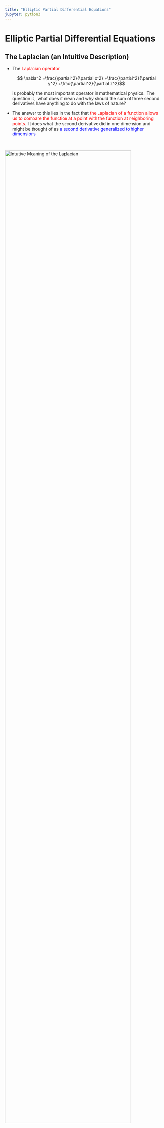 ```yaml
---
title: "Elliptic Partial Differential Equations"
jupyter: python3
---
```


# Elliptic Partial Differential Equations {#sec-x3}

## The Laplacian (an Intuitive Description) {#sec-x3-31}

* The <font color=red> Laplacian operator </font>

  $$ \nabla^2 =\frac{\partial^2}{\partial x^2} +\frac{\partial^2}{\partial y^2} +\frac{\partial^2}{\partial z^2}$$

  is probably the most important operator in mathematical physics. $\,$The question is, $\,$what does it mean and why should the sum of three second derivatives have anything to do with the laws of nature? 

* The answer to this lies in the fact that <font color=red>the Laplacian of a function allows us to compare the function at a point with the function at neighboring points</font>. $\,$It does what the second derivative did in one dimension and might be thought of as <font color=blue>a second derivative generalized to higher dimensions</font>

$~$

![](figures/pde03_figure01.jpg "Intutive Meaning of the Laplacian"){width="90%" fig-align="center"}

$~$

* The heat equation $\,u_t=\alpha\nabla^2 u\,$ measures temperature $\,u$, and the equation can be interpreted to mean that <font color=blue>the change in temperature with respect to time $\,u_t$ is proportional to $\,\nabla^2 u$</font>. $\,$That is, $\,$the temperature at a point is increasing if the temperature at that point is less than the average of the temperature on a circle around the point

* The wave equation $\,u_{tt}=c^2\nabla^2 u\,$ measures the displacement of a drumhead and can be interpreted to mean that <font color=blue>the acceleration (or force) of a point on the drumhead $\,u_{tt}\,$ is proportional to $\,\nabla^2 u$</font>. $\,$That is, $\,$the drumhead at a point is accelerating upward if the drumhead at that point is less than the average of its neighbors

* <font color=blue>Laplace's equation $\,\nabla^2 u = 0\,$ says that the solution $\,u\,$ is always equal to the average of its neighbors</font>. $\,$For example, $\,$a steady-state, stretched rubber membrane satisfies Laplace's equation, $\,$hence, $\,$the height of the membrane at any point is equal to the average height of the membrane on a circle around the point

* <font color=blue>Poisson's equation $\,\nabla^2 u=f$</font>, $\,$where $\,f\,$ is a function that depends only on the space variables

  * $\nabla^2 u=-\rho\,$ describes the potential of an electrostatic field where $\,\rho\,$ represents a constant charge density
  * $\nabla^2 u =-g(x,y)\,$ describes the steady-state temperature $\,u(x,y)\,$ due to a heat source $\,g(x,y)$ 

* <font color=blue>$\nabla^2 u +\lambda u =0\,$ is known as the Helmholtz equation</font> which describes the fundamental shapes of a stretched membrane

$~$

* **Changing Coordinates**

  Before we start, $\,$however, $\,$let's review briefly the three major coordinate systems in two or three dimensions except for Cartesian system:

  * Polar Coordinates

    ![](figures/pde03_figure02.jpg "Polar Coordinate"){width="45%" fig-align="center"}

    $$\begin{matrix}
      x = r\cos\theta \\ 
      y = r\sin\theta \, \\ 
      \end{matrix} \;\; \Rightarrow \;\;
      \begin{matrix}
        r^2 = x^2 + y^2 \;\;\;\\ 
        \tan\theta = y/x \;\;\;\;\;
    \end{matrix}$$

    As an illustration, $\,$we see how the two-dimensional Laplacian is transformed into polar coordinates:

    $$\scriptsize 
    \begin{aligned}
    \nabla^2u &= u_{xx} +u_{yy}\\ 
    &\Updownarrow \\ 
    u_x = u_r r_x +u_\theta \theta_x &= u_r \cos\theta -u_\theta \frac{\sin\theta}{r}\\ 
    u_y = u_r r_y +u_\theta \theta_y &= u_r \sin\theta +u_\theta \frac{\cos\theta}{r}\\ 
    &\Downarrow \\
    u_{xx} = (u_x)_r r_x +(u_x)_\theta \theta_x =& 
        {\tiny\left( u_{rr} \cos\theta -u_{\theta r} \frac{\sin\theta}{r} +u_\theta\frac{\sin\theta}{r^2} \right) \cos\theta 
        -\left( u_{r\theta} \cos\theta -u_r\sin\theta -u_{\theta\theta} \frac{\sin\theta}{r} 
        -u_\theta \frac{\cos\theta}{r} \right) \frac{\sin\theta}{r} }\\
    u_{yy} = (u_y)_r r_y +(u_y)_\theta \theta_y =& 
    {\tiny  \left( u_{rr} \sin\theta +u_{\theta r} \frac{\cos\theta}{r} -u_\theta\frac{\cos\theta}{r^2} \right) \sin\theta 
        +\left( u_{r\theta} \sin\theta +u_r\cos\theta +u_{\theta\theta} \frac{\cos\theta}{r} 
        -u_\theta \frac{\sin\theta}{r} \right) \frac{\cos\theta}{r} } \\
        &\Updownarrow \\
        \color{red}{\nabla^2 u = u_{rr}} &\color{red}{+\frac{1}{r} u_r +\frac{1}{r^2} u_{\theta\theta}} 
    \end{aligned}$$

  * Cylindrical Coordinates

    ![](figures/pde03_figure03.jpg "Cylindrical Coordinate"){width="55%" fig-align="center"}

    $$\begin{matrix}
        x = r\cos \theta \\ 
        y = r\sin \theta \, \\
        z = z \quad\;\;\;
        \end{matrix} \;\; \Rightarrow \;\;
        \begin{matrix}
        r^2 = x^2 + y^2 \;\;\;\\ 
        \tan\theta = y/x  \quad\; \\
        z=z \qquad\;\;\;\;
    \end{matrix}$$

    Changing the Laplacian $\,\nabla^2 u = u_{xx} +u_{yy} +u_{zz}\,$ to cylindrical coordinates, $\,$we can show

    $$ \color{red}{\nabla^2 u = u_{rr} +\frac{1}{r} u_r +\frac{1}{r^2} u_{\theta\theta} +u_{zz}}$$

  * Spherical Coordinates

    ![](figures/pde03_figure04.jpg "Spherical Coordinate"){width="65%" fig-align="center"}

    $$\begin{matrix}
    x = r\sin\phi\cos \theta \\ 
    y = r\sin\phi\sin \theta \, \\
    z = r\cos\phi \quad\;\;\;
    \end{matrix} \;\; \Rightarrow \;\;
    \begin{matrix}
    r^2 = x^2 + y^2 +z^2 \;\;\;\\ 
    \cos\phi = z/r \qquad\;\;\;\;\\
    \tan\theta=y/x \qquad\;\;\;\;
    \end{matrix}$$

    Finally, $\,$if we write the Laplacian in spherical coordinates, $\,$we have

    $$\scriptsize \begin{aligned}
    \nabla^2u &= u_{xx} +u_{yy} +u_{zz}\\ 
    &\Updownarrow \\ 
    u_x = u_r r_x +u_\phi \phi_x+u_\theta \theta_x &= u_r \sin\phi\cos\theta +u_\phi \frac{\cos\phi\cos\theta}{r}
    -u_\theta \frac{\sin\theta}{r\sin\phi}\\ 
    u_y = u_r r_y +u_\phi \phi_y+u_\theta \theta_y &= u_r \sin\phi\sin\theta +u_\phi \frac{\cos\phi\sin\theta}{r}
    +u_\theta \frac{\cos\theta}{r \sin\phi}\\ 
    u_z = u_r r_z +u_\phi \phi_z+u_\theta \theta_z &= u_r \cos\phi -u_\phi\frac{\sin\phi}{r} \\ 
    &\Downarrow \\
        u_{xx} = (u_x)_r r_x +(u_x)_\phi \phi_x+(u_x)_\theta \theta_x &= 
    {\tiny \left( u_{rr} \sin\phi\cos\theta +u_{\phi r} \frac{\cos\phi\cos\theta}{r} -u_\phi\frac{\cos\phi\cos\theta}{r^2}
        -u_{\theta r} \frac{\sin\theta}{r\sin\phi} +u_\theta\frac{\sin\theta}{r^2\sin\phi} \right) 
        \sin\phi\cos\theta} \\
    { \tiny +\left( u_{r\phi}\sin\phi \cos\theta \right. }&{\tiny\, \left. +u_r\cos\phi\cos\theta +u_{\phi\phi} \frac{\cos\phi\cos\theta}{r} -u_{\phi} \frac{\sin\phi\cos\theta}{r} 
        -u_{\theta\phi} \frac{\sin\theta}{r\sin\phi} +u_\theta \frac{\sin\theta\cot\phi}{r\sin\phi}
    \right)\frac{\cos\phi \cos\theta}{r}} \\
    {\tiny -\left( u_{r\theta}\sin\phi\cos\theta \right. }&{\tiny \, \left. -u_r \sin\phi\sin\theta +u_{\phi\theta} \frac{\cos\phi\cos\theta}{r} 
    -u_\phi \frac{\cos\phi\sin\theta}{r} -u_{\theta\theta}\frac{\sin\theta}{r\sin\phi} -u_\theta \frac{\cos\theta}{r\sin\phi} \right) 
    \frac{\sin\theta}{r\sin\phi} }\qquad\qquad
    \end{aligned}$$

    $$\scriptsize \begin{aligned}
        u_{yy} = (u_y)_r r_y +(u_y)_\phi \phi_y+(u_y)_\theta \theta_y &= 
    {\tiny \left( u_{rr} \sin\phi\sin\theta +u_{\phi r} \frac{\cos\phi\sin\theta}{r}  -u_\phi\frac{\cos\phi\sin\theta}{r^2}
        +u_{\theta r} \frac{\cos\theta}{r\sin\phi} -u_\theta\frac{\cos\theta}{r^2\sin\phi} \right) 
        \sin\phi\sin\theta }\\
    {\tiny+\left( u_{r\phi}\sin\phi \sin\theta \right.} &{\tiny\, \left. +u_r\cos\phi\sin\theta +u_{\phi\phi} \frac{\cos\phi\sin\theta}{r} -u_{\phi} \frac{\sin\phi\sin\theta}{r} 
        +u_{\theta\phi} \frac{\cos\theta}{r\sin\phi} -u_\theta \frac{\cos\theta\cot\phi}{r\sin\phi}
    \right)\frac{\cos\phi \sin\theta}{r}} \\
    {\tiny+\left( u_{r\theta}\sin\phi\sin\theta \right.} &{\tiny \, \left.+u_r \sin\phi\cos\theta +u_{\phi\theta} \frac{\cos\phi\sin\theta}{r} 
    +u_\phi \frac{\cos\phi\cos\theta}{r} +u_{\theta\theta}\frac{\cos\theta}{r\sin\phi} -u_\theta \frac{\sin\theta}{r\sin\phi} \right) 
    \frac{\cos\theta}{r\sin\phi} }\\
        u_{zz} = (u_z)_r r_z +(u_z)_\phi \phi_z+(u_z)_\theta \theta_z 
        &={\tiny \left( u_{rr}\cos\phi -u_{\phi r}\frac{\sin\phi}{r} +u_\phi\frac{\sin\phi}{r^2} \right) \cos\phi} 
        {\tiny +\left( -u_{r\phi}\cos\phi \right. +}{\tiny\, \left. u_{r}\sin\phi +u_{\phi\phi}\frac{\sin\phi}{r} +u_\phi\frac{\cos\phi}{r} \right) \frac{\sin\phi}{r}}\\ 
        &\Downarrow \\
        \color{red}{\nabla^2 u =u_{rr} +\frac{2}{r} u_r }&\color{red}{+\frac{1}{r^2}u_{\phi\phi} +\frac{\cot\phi}{r^2} u_{\phi} +\frac{1}{r^2\sin^2\phi}u_{\theta\theta}} \\
        \color{red}{= \frac{1}{r^2}\left(  r^2 u_r \right)_r }& \color{red}{+\frac{1}{r^2 \sin\phi} \left( \sin\phi\, u_\phi \right)_\phi +\frac{1}{r^2\sin^2\phi}u_{\theta\theta}}
    \end{aligned}$$

$~$

**NOTES**

* <font color=blue>The Laplacian in cartesian coordinates is the only one with constant coefficients</font>. $\,$This is one reason why problems in other coordinate systems are harder to solve. $\,$<font color=blue>It is still possible to use the separation of variables for these equations with variable coefficients; $\,$it's just that some of the resulting ordinary differential equations have variables coefficients</font>

* We arrive at a lot of fairly complicated equations, $\,$such as Bessel's equation, $\,$Legendre equation, and other so-called classical equations of physics. $\,$To solve these equations, $\,$we must resort to infinite-series solutions and, $\,$in particular, $\,$the method of Frobenious

$~$

**Example** $\,$ What is the wave equation $\,u_{tt}=c^2\nabla^2 u\,$ in polar coordinates if you know that the solution $\,u\,$ depends only on $\,r\,$ and $\,t$

$~$

**Example** $\,$ What is Laplace's equation in spherical coordinates if the solution $\,u\,$ depends only on $\,r$? $\,$Can you find the solutions of this equation? These are the spherically symmetric potentials in three dimensions

$~$

## General Nature of Boundary-Value Problems {#sec-x3-32}

* <font color=blue>Many important problems whose outcomes do not change with time are described by elliptic boundary-value problems</font>. $\,$There are two common situations in physical problems that give rise to PDEs that don't involve time; $\,$they are:

  <font color=blue>1. $\;$Steady-state problems</font>

  <font color=blue>2. $\;$Problems where we factor out the time component in the solution</font>

* When studying boundary-value problems (BVPs), $\,$there are three types of BCs that are most common; $\,$we discuss these three types now

* **Dirichlet Problems**

  <font color=blue>Here, $\,$the PDE holds over a given region of space, $\,$and the solution is specified on the boundary of the region</font>. $\,$An example would be to find the steady-state temperature inside a circle with the temperature given on the boundary

  $$ u_{rr} +\frac{1}{r}u_r + \frac{1}{r^2} u_{\theta\theta}=0, $$
  $$\;\; u(1,\theta) = \sin\theta, \;\;\;0 < r < 1,\;\;\; 0 \leq \theta < 2\pi$$

  ![](figures/pde03_figure05.jpg "Interior Dirichlet Problem"){width="45%" fig-align="center"}

  Another example would be an exterior Dirichlet problem in which we are looking for the solution of Laplace's equation outside the unit circle, $\,$and the boudary condition is given on the circle


  ![](figures/pde03_figure06.jpg "Exterior Dirichlet Problem"){width="45%" fig-align="center"}

* **Neumann Problems**

  Here, $\,$<font color=blue>the PDE holds in some region of space, $\,$but now the outward normal derivative 
  
  $$\frac{\partial u}{\partial n}$$ 
  
  (which is proportional to the inward flux) is specified on the boundary</font>. $\,$For example, $\,$suppose the inward flow of heat varies around the circle according to

  $$ \frac{\partial u}{\partial r}=\sin\theta$$

  The steady-state temperature inside the circle would then be given by the solution of the BVP

  $$ \nabla^2 u = 0, \quad 0 < r < 1$$

  $$ \frac{\partial u}{\partial r} =\sin\theta, \quad r=1, \;\; 0 \leq \theta < 2\pi$$

  Here, $\,$we can see that the flux of heat across the boundary is inward for $\,0 \leq \theta \leq \pi\,$ and outward for $\,\pi \leq \theta < 2\pi$


  ![](figures/pde03_figure07.jpg "heat flow for the Neumann problem"){width="40%" fig-align="center"}  

  However, $\,$since the total flux

  $$ \int_0^{2\pi} \frac{\partial u}{\partial r}\, d\theta\;=\int_0^{2\pi} \sin\theta \,d\theta = 0$$

  (a condition that must be true for Neumann problems), $\,$we can say that the temperature at each point inside circle does not change with respect to time. $\,$In other words, $\,$<font color=blue>Neumann problems make sense only if the net gain in heat across the boundary is zero</font>

  The Neumann problem is somewhat different from other boundary conditions, $\,$<font color=red>in that solutions are not unique</font>. $\,$In other words, $\,$the above Neumann problem has an infinite number of solutions $\,u(r,\theta)$. $\,$<font color=blue>Once we have one solution, $\,$we can get the others just by adding a constant.</font> $\,$For example, $\,$one solution to our Neumann problem is

  $$ u(r,\theta)=r\sin\theta$$

  and it is obvious that if we add a constant to this solution, $\,$another one is obtained. $\,$For this reason, $\,$<font color=blue>if we want to find one solution to the Neumann problem, $\,$we must have some additional information (like knowing the solution at one point)</font>

* **Robin Problems**

  These problems correspond to the PDEs being given in some region of space, $\,$<font color=blue>but now the condition on the boundary is a mixture of the first two kinds</font>

  $$ \frac{\partial u}{\partial n} = -h(u -g)$$

  where $\,h\,$ is a constant and $\,g\,$ is a given function that can vary over the boundary. $\,$This BC says the inward flux across the boundary is proportional to the difference between the boundary value of $\,u\,$ and specified environment value $\,g\,$ 

  In heat transfer, $\,$this, $\,$of course, $\,$is just Newton's law of cooling. $\,$The constant $\,h\,$ is a physical parameter that measures the amount of flux across the boundary per difference between $\,u\,$ and $\,g$. $\,$<font color="blue">If $\,h\,$ is large, $\,$and so the solution looks very much like the solution of the Dirichlet problem $\,u=g$. $\,$On the order hand, $\,$if $\,h=0$, then the BC is reduced to the insulated BC</font>

  $$ \color{blue}{\frac{\partial u}{\partial r}=0} $$

$~$

**Example** $\,$ Does the following Neumann have a solution inside the circle?

$$ \nabla^2 u = 0, \quad 0 < r < 1$$

$$ \frac{\partial u}{\partial r} =\sin^2\theta, \quad r=1, \;\; 0 \leq \theta < 2\pi$$

$~$

**Example** $\,$ For different values of $h$, $~$imagine the solution $u(r,\theta)\,$ to

$$ \nabla^2 u = 0, \quad 0 < r < 1$$

$$ \frac{\partial u}{\partial r} +h(u -\sin\theta)=0, \quad r=1, \;\; 0 \leq \theta < 2\pi$$

$~$

## Interior Dirichlet Problem for a Circle {#sec-x3-33}

* This section presents a number of new ideas to solve the interior Dirichlet problem for the circle

  $$ \color{red}{u_{rr} +\frac{1}{r}u_r + \frac{1}{r^2} u_{\theta\theta}=0, \;\;\;0 < r < 1}$$

  $$ \color{red}{u(1,\theta) = g(\theta), \;\;\; 0 \leq \theta < 2\pi}$$

  The method of separation of variables will be the usual procedure

  $$\scriptsize\begin{aligned}
    u_{rr} +\frac{1}{r}u_r 
    &+\frac{1}{r^2}u_{\theta\theta}= 0 \\ 
    u(1,\theta) &= g(\theta) \\ 
    &\Downarrow u(r,\theta)=R(r)\Theta(\theta)\\ 
  \end{aligned}$$

  $$\scriptsize\begin{aligned}
    -\frac{r^2R'' +rR'}{R} 
     &= \frac{\;\Theta''}{\Theta} =-\lambda \leq 0 \\ 
    &\Downarrow \\
    \Theta'' +\lambda \Theta =0 
     \;\; \xrightarrow[] 
      {\;\;\Theta(0)=\Theta(2\pi),\;\Theta'(0)
      =\Theta'(2\pi)\;\;} 
        &\;\;\Theta_n(\theta)=a_n \cos n\theta 
        +b_n \sin n\theta, \;\; \lambda_n =n^2, 
        \;\; n=0,1,2,\cdots \\
    &\Downarrow \\
    r^2R_0'' +rR_0'=0\; 
     &\xrightarrow[]{\;\;| R_0(0)| \,<\,\infty  \;\;} 
      \;\; R_0(r)=1 \\ 
    r^2R_n''+rR_n' -n^2 R_n=0,\;\;n =1,2,\cdots\; 
     &\xrightarrow[]{\;\; | R_n(0) | \,<\,\infty \;\;} 
      \;\;R_n(r)= r^n \\ 
    &\Downarrow \\
    \color{red}{u(r,\theta) =\frac{a_0}{2} 
     +\sum_{n=1}^\infty }
     &\color{red}{ r^n \left( a_n \cos n\theta 
      +b_n \sin n\theta \right)} \\
    a_n = \frac{1}{\pi} \int_0^{2\pi} &g(\theta) 
     \cos n\theta \,d\theta \\
    b_n = \frac{1}{\pi} \int_0^{2\pi} &g(\theta) 
     \sin n\theta \,d\theta
  \end{aligned}$$

  * The solution can be interpreted as expanding the boundary function $\,g(\theta)\,$ as a Fourier series

    $$ g(\theta)=\frac{a_0}{2} +\sum_{n=1}^\infty \left(a_n \cos n\theta +b_n \sin n\theta \right)$$

      and solve the problem for $\,\cos n\theta\,$ and $\,\sin n\theta\,$ in the series. $\,$Since each of these terms will give rise to solutions $\,r^n\cos n\theta\,$ and $\,r^n \sin n\theta$, $\,$we can then say (by superposition) that

    $$ u(r,\theta)=\frac{a_0}{2} +\sum_{n=1}^\infty {\color{red}{r^n}} \left(a_n \cos n\theta +b_n \sin n\theta \right)$$

  * Note that the constant term $\,\displaystyle\frac{a_0}{2}\,$ in the solution represents the average of $\,g(\theta)$

    $$ \frac{a_0}{2} = \frac{1}{2\pi} \int_0^{2\pi} g(\theta)\,d\theta$$

  * If the radius of the circle was arbitrary (say $R$), $\,$then the solution would be

    $$ u(r,\theta)=\frac{a_0}{2} +\sum_{n=1}^\infty \left(\frac{r}{R}\right)^n \left(a_n \cos n\theta +b_n \sin n\theta \right)$$

    This completes our discussion of the separation of variables solution. $\,$We now go to the interesting Poisson integral formula

$~$

**Example** $\,$The solution of

$$ \quad\;\;\;\nabla^2 u = 0, \quad 0 < r < 1$$

$$\begin{aligned}
 u(1, \theta)&=1 + \sin\theta +\frac{1}{2}\sin3\theta +\cos 4\theta \\ 
\end{aligned}$$

would be

$$\begin{aligned}
 u(r, \theta)&=1 + r\sin\theta +\frac{r^3}{2}\sin3\theta +r^4\cos 4\theta \\ 
\end{aligned}$$

$~$

* **Poisson Integral Formula**

  We start with the separation of varaiables solution

  $$ u(r,\theta)
   =\frac{a_0}{2} +\sum_{n=1}^\infty 
    \left(\frac{r}{R}\right)^n \left(a_n \cos n\theta 
     +b_n \sin n\theta \right)$$

  and substitute the coefficients $\,a_n\,$ and $\,b_n$. $\,$After a few manipulations, $\,$we have

  $$\scriptsize\begin{aligned}
  u(r,\theta) 
    &= \frac{1}{2\pi} \int_0^{2\pi} 
     g(\alpha)\,d\alpha +\frac{1}{\pi} 
    \sum_{n=1}^\infty \left(\frac{r}{R} \right)^n 
     \int_0^{2\pi} g(\alpha) 
      \left( \cos n\alpha\cos n\theta
      +\sin n\alpha \sin n\theta \right)\,d\alpha \\ 
    &= \frac{1}{2\pi} \int_0^{2\pi}  
     \left\{ 1 +2\sum_{n=1}^\infty 
     \left(\frac{r}{R} \right)^n 
      \cos n(\theta -\alpha) \right\} 
       \,g(\alpha)\,d\alpha \\ 
  \end{aligned}$$

  $$\scriptsize\begin{aligned}
 &= \frac{1}{2\pi} \int_0^{2\pi}  \left\{  1 +\sum_{n=1}^\infty \left(\frac{r}{R} \right)^n \left[e^{in(\theta -\alpha)} +e^{-in(\theta -\alpha)}  \right] \right\}\,g(\alpha)\,d\alpha \\ 
 &= \frac{1}{2\pi} \int_0^{2\pi}  \left\{  1 +\frac{re^{i(\theta -\alpha)}}{R -re^{i(\theta -\alpha)}} 
 +\frac{re^{-i(\theta -\alpha)}}{R -re^{-i(\theta -\alpha)}} \right\}\,g(\alpha)\,d\alpha \\ 
 &= \color{red}{\frac{1}{2\pi} \int_0^{2\pi}  \left\{ \frac{R^2 -r^2}{R^2 +r^2 -2rR\cos(\theta -\alpha)} \right\}\,g(\alpha)\,d\alpha} 
\end{aligned}$$

  This last equation is what we were looking for; $\,$it's <font color=blue>the Poisson Integral Formula</font>

  * We can interpret the Poisson integral solution as finding the potential $\,u\,$ at $\,(r,\theta)\,$ as a weighted average of the boundary potentials $\,g(\theta)\,$ weighted by the Poisson kernel

    $$\text{Poisson kernel}=\frac{R^2 -r^2}{R^2 +r^2 -2rR\cos(\theta -\alpha)}$$

    ![](figures/pde03_figure08.jpg "Poisson Kernel"){width="45%" fig-align="center"}

    For boundary values $\,g(\alpha)\,$ close to $\,(r,\theta)\,$, $\,$the Poisson kernel gets larger, $\,$since the denominator of the Poisson kernel is the square of the distance from $\,(r,\theta)\,$ to $\,(R,\alpha)$

  * If we evaluate the potential at the center of the circle by the Poisson integral, $\,$we find

    $$ u(0,0) = \frac{1}{2\pi} \int_0^{2\pi} g(\theta) \,d\theta$$

    In other words, $\,$the potential at the center of the circle is the average of the boundary potential

$~$

## The Dirichlet Problem in an Annulus and in an Exterior {#sec-x3-34}

* The Dirichlet problem between two circles (annulus) is

  $$ \color{red}{u_{rr} +\frac{1}{r}u_r + \frac{1}{r^2} u_{\theta\theta}=0, \;\;R_1 < r < R_2}$$
  $$\;\; \color{red}{\begin{aligned} u(R_1,\theta) &= g_1(\theta) \\ u(R_2,\theta) &= g_2(\theta) \end{aligned}, \;\;\; 0 \leq \theta < 2\pi}$$

  ![](figures/pde03_figure09.jpg "An annulus"){width="45%" fig-align="center"}

* We begin by looking for solutions of the form

  $$ u(r,\theta)=R(r)\Theta(\theta)$$

  Substituting this into Laplace's equation, $\,$we get the two following ODEs in $\,R(r)\,$ and $\,\Theta(\theta)$:

  $$\begin{aligned}
  &r^2 R'' +rR' -\lambda R = 0 \quad (\text{Euler's equation}) \\ 
  &\Theta'' +\lambda \Theta = 0 
  \end{aligned}$$

  Note that in the two equations, $\,$we required the separation constant $\,\lambda\,$ to be greater than, $\,$or equal to zero, $\,$or else the solution for $\,\Theta(\theta)\,$ would not be periodic

* Solving these two ODEs, $\,$we now have

  $$\begin{aligned}
  \lambda = 0 \;\; 
  &\begin{cases}
  \Theta(\theta)= \alpha + \beta\theta \\
  R(r) = \gamma + \delta\ln r 
  \end{cases} \\ 
  \lambda > 0 \;\;
  &\begin{cases}
  \Theta(\theta)=  a\cos\sqrt{\lambda}\theta +b\sin \sqrt{\lambda}\theta\\ 
  R(r) = cr^{\sqrt{\lambda}} +dr^{-\sqrt{\lambda}}   
  \end{cases} 
  \end{aligned}$$

  and using the requirement that $\,\Theta(\theta)\,$ must be periodic with period $\,2\pi$, $\,$we have that $\,\beta=0 \,\text{ at }\, \lambda=0\,$ and $\,\lambda (>0)\,$ must be $\,n^2$, $\,n= 0,1,2,\cdots$

* Hence, $\,$we arrive at the following solutions to Laplace's equation

  $$\begin{aligned}
    &1 \;\;\;(\text{constants}) \\ 
    &\ln r \\ 
    &r^n \cos n\theta \\ 
    &r^n \sin n\theta \\ 
    &r^{-n} \cos n\theta \\
    &r^{-n} \sin n\theta 
  \end{aligned}$$

* Since any sum of these solutions is also a solution, $\,$we arrive at our general solution

  $$ \color{red}{u(r,\theta) = 
   \frac{a_0}{2} +\frac{\tilde{a_0}}{2} \ln r 
    +\sum_{n=1}^\infty \left[ \left(a_n r^n 
     +\tilde{a_n} r^{-n}\right) \cos n\theta +
  \left(b_n r^n +\tilde{b_n} r^{-n}\right) 
  \sin n\theta \right]}$$

  The only task left is to determine the constants in the sum so that $\,u(r,\theta)\,$ satisfies the BCs

  $$ \begin{aligned} u(R_1,\theta) &= g_1(\theta) \\ u(R_2,\theta) &= g_2(\theta) \end{aligned}, \;\;\; 0 \leq \theta < 2\pi$$

* Substituting the general solution into these BCs and integrating gives the following equations

  $$\scriptsize\begin{aligned}
  &\begin{cases}
    a_0 +\tilde{a_0} \ln R_1 
     =\displaystyle \frac{1}{\pi} \int_0^{2\pi} 
      g_1(\alpha)\,d\alpha \\ 
    a_0 +\tilde{a_0} \ln R_2 
     =\displaystyle \frac{1}{\pi} \int_0^{2\pi} 
      g_2(\alpha)\,d\alpha
   \end{cases} &&\text{Solve for } a_0, \tilde{a_0} \\ 
  &\begin{cases}
    a_n R_1^n +\tilde{a_n} R_1^{-n} 
     =\displaystyle \frac{1}{\pi} \int_0^{2\pi} 
      g_1(\alpha) \cos n\alpha \,d\alpha \\ 
    a_n R_2^n +\tilde{a_n} R_2^{-n} 
     =\displaystyle \frac{1}{\pi} \int_0^{2\pi} 
      g_2(\alpha) \cos n\alpha \,d\alpha
  \end{cases} &&\text{Solve for } a_n, \tilde{a_n} \\ 
  &\begin{cases}
    b_n R_1^n +\tilde{b_n} R_1^{-n} 
     =\displaystyle \frac{1}{\pi} \int_0^{2\pi} 
      g_1(\alpha) \sin n\alpha \,d\alpha \\ 
    b_n R_2^n +\tilde{b_n} R_2^{-n} 
     =\displaystyle \frac{1}{\pi} \int_0^{2\pi} 
      g_2(\alpha) \sin n\alpha \,d\alpha
   \end{cases} &&\text{Solve for } b_n, \tilde{b_n}
  \end{aligned}$$

$~$

**Example** $\,$ Suppose the potential on the inside circle is zero, $\,$while the outside potential is $\,\sin \theta$

$$ u_{rr} +\frac{1}{r}u_r + \frac{1}{r^2} u_{\theta\theta}=0, \;\;\;1 < r < 2$$

$$ \begin{aligned} u(1,\theta) &= 0 \\ u(2,\theta) &= \sin\theta \end{aligned}, \;\;\; 0 \leq \theta < 2\pi$$

Solving the necessary equations for $\,a_0, \tilde{a_0}$, $a_n, \tilde{a_n}$, $b_n$, and $\tilde{b_n}\,$ yields

$$ u(r,\theta)=\frac{2}{3} \left(r -\frac{1}{r} \right) \sin \theta$$

$~$

**Example** $\,$ Consider the problem with constant potentials on the boundaries

$$ u_{rr} +\frac{1}{r}u_r + \frac{1}{r^2} u_{\theta\theta}=0, \;\;\;1 < r < 2 $$

$$ \begin{aligned} u(1,\theta) &= 3 \\ u(2,\theta) &= 5 \end{aligned}, \;\;\; 0 \leq \theta < 2\pi $$

In this case, $\,$since it's obvious that the solution is independent of $\,\theta$, $\,$we know our solution must be of the form $\,a_0 +\tilde{a_0} \ln r$. $\,$Using our two equations for $\,a_0\,$ and $\,\tilde{a_0}$, $\,$we obtain

$$ u(r,\theta)=3 +\frac{2}{\ln 2} \ln r$$

The only solutions of the two dimensional Laplace equation that depend only on $\,r\,$ are constant and $\,\ln r$. $\,$The potential $\,\ln r\,$ is very important and is called the logarithmic potential

$~$

**Example** $\,$ Another interesting problem is

$$ u_{rr} +\frac{1}{r}u_r + \frac{1}{r^2} u_{\theta\theta}=0, \;\;\;1 < r < 2$$

$$ \begin{aligned} u(1,\theta) &= \sin\theta \\ u(2,\theta) &= \sin\theta \end{aligned}, \;\;\; 0 \leq \theta < 2\pi$$

A quick check of the coefficients reveals that they are all zero except for $\,b_1\,$ and $\,\tilde{b}_1$. $\,$Solving for $\,b_1\,$ and $\,\tilde{b_1}\,$ gives the solution

$$ u(r,\theta)=\left(\frac{r}{3} +\frac{2}{3r}\right) \sin\theta$$

$~$

* **Exterior Dirichlet Problem**

  The exterior Dirichlet problem

  $$ u_{rr} +\frac{1}{r}u_r + \frac{1}{r^2} u_{\theta\theta}=0, \;\;\;\color{red}{R_1 < r < \infty}$$

  $$ u(R_1,\theta)=g(\theta), \;\;\; 0 \leq \theta < 2\pi$$

  is solved exactly like the interior Dirichlet problem except that now we throw out the solutions that are unbounded as $\,r\,$ goes to infinity

  Hence, $\,$we left with the solution

  $$ \color{red}{u(r,\theta)= \frac{a_0}{2} +\sum_{n=1}^{\infty} \left(\frac{r}{R_1}\right)^{-n}\left( \tilde{a_n} \cos n\theta +\tilde{b_n} \sin n \theta \right)}$$

  where $\,a_0$, $\,\tilde{a_n}\,$ and $\,\tilde{b_n}\,$ are exactly as Fourier series. $\,$In other words, $\,$we merely expand $\,u(R_1,\theta)=g(\theta)\,$ as a Fourier series

  $$ g(\theta)=\frac{a_0}{2} +\sum_{n=1}^\infty \left( \tilde{a_n} \cos n\theta +\tilde{b_n} \sin n\theta \right)$$

  and then insert the factor $\,\displaystyle\left(\frac{r}{R_1}\right)^{-n}\,$ in each term to get the solution

$~$

**Example** $\,$ The exterior problem 

$$ u_{rr} +\frac{1}{r}u_r + \frac{1}{r^2} u_{\theta\theta}=0, \;\;\;1 < r < \infty$$

$$ u(1,\theta)=1 +\sin\theta +\cos 3\theta, \;\;\; 0 \leq \theta < 2\pi$$

has the solution

$$ u(r,\theta)=1 +\frac{1}{r}\sin\theta +\frac{1}{r^3}\cos 3\theta, \;\;\; 0 \leq \theta < 2\pi$$

$~$

**Example** $\,$ The exterior Neumann problem

$$ u_{rr} +\frac{1}{r}u_r + \frac{1}{r^2} u_{\theta\theta}=0, \;\;\;1 < r < \infty$$

$$ \frac{\partial u}{\partial r}(1,\theta)=g(\theta), \;\;\; 0 \leq \theta < 2\pi$$

has a solution that is the same form as the Dirichlet problem

$$ u(r,\theta)= \frac{a_0}{2} +\sum_{n=1}^{\infty} r^{-n}\left( \tilde{a_n} \cos n\theta +\tilde{b_n} \sin n \theta \right)$$

but now the coefficients $\,a_0$, $\,\tilde{a_n}$ and $\,\tilde{b_n}\,$ must satisfy the new BC.
Of course, once you have this solution, $\,$any constant plus this solution is also a solution

$~$

## Laplace's Equation in Spherical Coordinates (Spherical Harmonics) {#sec-x3-35}

* An important problem in physics is to find the potential inside or outside a sphere when the potential is given on the boundary 

* For the interior problem, $\,$we must find the solution $\,u(r,\phi,\theta)\,$ that satisfies

  $$ \left( r^2 u_r \right)_r +\frac{1}{\sin\phi} \left( \sin\phi\, u_\phi \right)_\phi +\frac{1}{\sin^2\phi} u_{\theta\theta} = 0 $$

  <font color=blue> $$ u(1,\phi,\theta)=g(\phi,\theta), \;0\leq \theta <2\pi,\;0 \leq \phi < \pi $$ </font>

  Note that this spherical Laplacian is written in a different form than those we've seen before. $\,$This form is slightly more compact and easier to use

* Quite often $\,g(\phi,\theta)\,$ has a specific form, $\,$so that it isn't necessary to solve the problem in its most general form. $\,$Two important special cases are considered in this section. $\,$<font color=blue>One is the case when $\,g(\phi,\theta)\,$ is constant, $\,$and the other is when it depends only on the angle $\,\phi\,$ (the angle from the north pole)</font>

  ![](figures/pde03_figure10.jpg "spherical coordinate"){width="45%" fig-align="center"}

* **Special Case 1** $\,$ $-\;\;\color{red}{g(\phi,\theta) = \text{constant}}$

  In this case, $\,$it is clear that the solution is independent of $\,\phi\,$ and $\,\theta$, $\,$and so Laplace's equation reduces to the ODE

  $$ \left( r^2 u_r \right)_r = 0 $$

  This is a simple ODE that the student can easily solve; $\,$the general solution is 

  $$ u(r)=\frac{a}{r} +b $$

  In other words, $\,$constant and $\,\displaystyle\frac{a}{r}\,$ are the only potential that depend only on the radial distance from the origin. $\,$The potential $\,\displaystyle\frac{1}{r}\,$ is very important in physics and is called the Newtonian potential

$~$

**Example** $\,$ (Potential interior to a sphere)

$$ \nabla^2 u = 0, \;\;\; 0 < r < 1 $$

$$ u(1,\phi,\theta) = 3 $$

Here solution must be $\,u(r,\phi,\theta) = 3\,$ in order to be bounded

$~$

**Example** $\,$ (Potential between two spheres each at constant potential)

Suppose we want to find the steady-state temperature between two spheres held at different temperatures

$$ \nabla^2 u = 0, \;\;\; R_1 < r < R_2 $$

$$\begin{aligned}
 u(R_1,\phi,\theta) &= A \\ 
 u(R_2,\phi,\theta) &= B 
\end{aligned}$$

Since we know the potential has the general solution

$$ u(r)=\frac{a}{r} +b $$

we substitute it in the BCs and solve for $\,a\,$ and $\,b\,$; $\,$doing this gives

$$ u(r)= (A -B) \frac{R_1 R_2}{R_2 -R_1} \frac{1}{r} + \frac{R_2 B -R_1 A}{R_2 -R_1} $$

![](figures/pde03_figure11.jpg "potential between two concentric spheres"){width="75%" fig-align="center"}

$~$

* **Special Case 2** $\,$ $-\;\;\color{red}{g(\phi,\theta) \text{ depends only on } \phi}$

  Here, the Dirichlet problem takes the form

  $$ \left( r^2 u_r \right)_r +\frac{1}{\sin\phi} 
   \left( \sin\phi\, u_\phi \right)_\phi = 0, 
   \;\;\; 0 < r < 1 $$

  $$ u(1,\phi)=g(\phi),\;\;\; 0 \leq \phi \leq \pi $$

  Using separation of variables, $\,$we look for solutions of the form

  $$ u(r,\phi)=R(r)\Phi(\phi) $$

  and arrive at the two ODEs

  $$ \begin{aligned}
    &\left(\sin\phi\, \Phi' \right)' +\lambda \sin\phi \Phi= 0 &&\text{Legendre's equation}\\ 
    &r^2R'' +2rR' -\lambda R = 0 && \text{Euler's equation}
    \end{aligned} $$

  Legendre's equation isn't easy; $\,$the general strategy in solving this equation is to make the substitution

  <font color=blue>$$x=\cos\phi$$</font>

  Making this change of variable gives rise to the new Legendre's equation

  $$\scriptsize 
  \begin{aligned}
    \left(\sin\phi\, \Phi' \right)' 
    &+\lambda \sin\phi \Phi= 0\\ 
    &\Downarrow 
    \;\; x=\cos\phi, 
      \;\; \Phi'=\frac{d\Phi}{dx} \frac{dx}{d\phi}
      =-\sin\phi\frac{d\Phi}{dx} \\
    \left(\sin\phi\, \Phi' \right)'
    &=-\frac{d}{dx}
      \left(\sin^2\phi \frac{d\Phi}{dx} \right) 
      \frac{dx}{d\phi}
    =\left(\sin^2\phi \frac{d^2\Phi}{dx^2} 
    +2\sin\phi\cos\phi 
    \frac{d\phi}{dx}\frac{d\Phi}{dx} \right)\sin\phi \\
    &=\left[ (1 -x^2) \frac{d^2\Phi}{dx^2} 
    -2x\frac{d\Phi}{dx} \right] \sin\phi \\
    &\Downarrow \\
      \color{red}{(1 -x^2) \frac{d^2\Phi}{dx^2}} 
    &\color{red}{-2x\frac{d\Phi}{dx} +\lambda \Phi = 0, 
    \;\;\; -1 \leq x \leq 1} \\
    &\Downarrow \\
    \frac{d}{dx} \left[ (1 -x^2) 
    \frac{d\Phi}{dx} \right] 
    &+\lambda \Phi = 0
  \end{aligned}$$

  * One of the difficulties in this equation is that 

    <font color="blue">the coefficient $\,(1-x^2)$ of $\displaystyle \,\frac{d^2\Phi}{dx^2}$ is zero at the ends of the domain $-1 \leq x \leq 1$ </font>
  
    Equations like this are called singular differential equations. $\,$We arrive at a very interesting conclusion

  * <font color=red>The only bounded solutions of Legendre's equation occur when $\,\lambda=n(n +1)$, $\,n=0,1,2,\cdots\,$ and these solutions are Legendre polynomials $\,P_n(x)$</font>

    $$\begin{aligned}
      &P_0(x) = 1 \\ 
      &P_1(x) = x \\ 
      &P_2(x) = \frac{1}{2}(3x^2 -1) \\ 
      &P_3(x) = \frac{1}{2}(5x^3 -3x) \\
      &\qquad \vdots \\
      &P_n(x) = \frac{1}{2^n n!} \frac{d^n}{dx^n} 
       \left[ (x^2 -1)^n \right]
    \end{aligned}$$

    The graphs of a few Legendre polynomials are shown in

    ![](figures/pde03_figure12.jpg "Legendre polynomials"){width="65%" fig-align="center"}

  * We now solve Euler's equation by substituting $\,\lambda = n(n+1)\,$ and $\,R(r)=r^\alpha\,$ in the equation and solving for $\,\alpha$. $\,$Doing this, $\,$we get two values

    $$\alpha = \begin{cases}
      \phantom{-(n \,} n \\ 
    -(n +1) 
    \end{cases}$$

    and, $\,$hence, $\,$Euler's equation has the general solution

    $$R_n(r)= a_n r^n + b_n r^{-(n +1)} \;\;\xrightarrow[]{\text{ bounded solution }}\;\;a_n r^n$$

  * The final step is to form the sum

    $$ \color{red}{u(r,\phi) = \sum_{n=0}^\infty a_n r^n P_n(\cos\phi)}\;\;\;$$

    in such a way that it agrees with the BC $\,u(1,\phi)=g(\phi)$. $\,$Substituting the above solution into the BC gives

    $$ g(\phi) = \sum_{n=0}^\infty a_n P_n(\cos\phi)$$

    If we multiply each side of this equation by $\,P_m(\cos\phi)\sin\phi\,$ and integrate $\,\phi\,$ from $\,0\,$ to $\,\pi$, $\,$we get

    $$\begin{aligned}
    \int_0^\pi g(\phi) P_m(\cos\phi)\,\sin\phi \,d\phi 
    &= \sum_{n=0}^\infty 
        a_n \int_0^{\pi} P_n(\cos\phi) 
        P_m(\cos\phi)\,\sin\phi \, d\phi \\
        &= \sum_{n=0}^\infty a_n 
        \int_{-1}^1 P_n(x) P_m(x) \,dx \\ 
        &=
    \begin{cases}
        \quad\: 0  & n \neq m \\ 
        \displaystyle \frac{2}{2m +1}\, a_m & n = m 
    \end{cases} \\ 
    &\Downarrow \\ 
    a_n &=\frac{2n +1}{2} \int_0^{\pi} g(\phi) 
        P_n(\cos\phi)\, \sin \phi \,d\phi
    \end{aligned}$$

$~$

**Example** $\,$ Suppose the temperature on the surface of the sphere is given by

$$ g(\phi) = 1 -\cos 2\phi, \quad 0 \leq \phi \leq \pi $$

and suppose we would like to find the temperature inside the sphere. $\,$In this problem, $\,$the temperature is constant on circles of constant latitude. $\,$To find $\,u$, $\,$we must solve

$$ \left( r^2 u_r \right)_r +\frac{1}{\sin\phi} \left( \sin\phi\, u_\phi \right)_\phi = 0, \;\;\; 0 < r < 1 $$

$$u(1,\phi)=1 -\cos 2\phi,\;\;\; 0 \leq \phi \leq \pi $$

Our goal now is to expand $\,g(\phi)\,$ as a series of Legendre polynomials;

$$\begin{aligned}
 1 -\cos 2\phi &= 1 - \left( 2\cos^2\phi -1 \right) \\ 
 &= \frac{4}{3} - \frac{4}{3}\left[ \frac{1}{2} (3\cos^2\phi -1) \right] \\ 
 &= \frac{4}{3} P_0(\cos\phi) -\frac{4}{3}P_2(\cos\phi)\\
 &\Downarrow \\
 a_0 = \frac{4}{3},\;\; a_2&=-\frac{4}{3},\;\;a_1=a_3=a_4=a_5=\cdots =0
\end{aligned}$$

Hence, $\,$the solution to the problem is

$$\begin{aligned}
 u(r,\phi) &= \frac{4}{3} P_0(\cos\phi) -\frac{4}{3} r^2 P_2(\cos\phi)
 = \frac{4}{3} - \frac{2}{3} r^2 (3\cos^2\phi -1) 
\end{aligned}$$

$~$

**NOTE** $\,$ The solution of the exterior Dirichlet problem

  $$\;\;\displaystyle \left( r^2 u_r \right)_r +\frac{1}{\sin\phi} \left( \sin\phi\, u_\phi \right)_\phi = 0, \;\; 1 < r < \infty, \;\;u(1,\phi)=g(\phi),\;\;\; 0 \leq \phi \leq \pi $$

is 
  
$$ u(r,\phi)=\sum_{n=0}^\infty \frac{b_n}{r^{n+1}} P_n(\cos\phi)$$

where $\;\displaystyle b_n = \frac{2n +1}{2} \int_0^\pi g(\phi) P_n(\cos\phi)\, \sin\phi \, d\phi$

For example, $\,$the BC $\,g(\phi)=3\,$ would yield the solution $\,u(r,\theta)=3/r$. $\,$Note that in this problem, $\,$the solution goes to zero, $\,$while in two dimensions, $\,$the exterior solution with constant BC was itself a constant

$~$

* **General Case**  $\,$ $-\;\;\color{red}{g(\phi,\theta)}$

  We consider the boundary value problem

  $$\color{red}{\begin{aligned}
  u_{rr} +\frac{2}{r} u_r &+\frac{1}{r^2}u_{\phi\phi} +\frac{\cot\phi}{r^2} u_{\phi} +\frac{1}{r^2\sin^2\phi}u_{\theta\theta} = 0, \;\; r < R \\ 
  u(R,\phi,\theta) &= g(\phi,\theta)\\ 
  \end{aligned}}$$

  in a sphere of radius $\,R$

  | 1. $~$ Solve this problem by separation of variables, 
  | 2. $~$ Derive $\,K(r,\phi,\theta; R,\varphi,\vartheta)\,$ in the equivalent integral formula:

  $$ u(r,\phi,\theta) = \int_0^{2\pi} \int_0^\pi K(r,\phi,\theta; R,\varphi,\vartheta)\, g(\varphi,\vartheta) \sin\varphi \,d\varphi \, d\vartheta$$

  **1.** $\,$Applying separation of variables, $\,$we find that the equation has the solution of the form $\,R(r) \,\Phi(\phi) \,\Theta(\theta)$, $\,$provided

  $$ -r^2 \sin^2\phi \, \frac{R'' +\frac{2}{r}R'}{R} -\sin\phi\frac{(\sin\phi\, \Phi')'}{\Phi} = \frac{\;\Theta''}{\Theta}= -\mu < 0$$

  Since $\Theta$ must be periodic of period $\,2\pi$, $\,$we have $\,\color{blue}{\Theta=\cos m\theta}\,$ or $\,\color{blue}{\sin m\theta}$, $\,$where $\,\color{blue}{\mu = m^2, \; m = 0, 1, 2,\cdots}$. $\,$Then

  $$\begin{aligned}
    -\frac{r^2 R'' +2rR'}{R} 
    = \frac{(\sin\phi\, \Phi')'}{\sin\phi\,\Phi} 
    &-\frac{m^2}{\sin^2\phi} = -\lambda < 0 \\ 
    &\Downarrow \\ 
    \color{blue}{(\sin\phi\, \Phi')' 
    +\left(\lambda \sin\phi \, 
    {\color{red}{-\frac{m^2}{\sin\phi}}} \right) 
    \Phi } \;& {\color{blue}{= 0}}\\ 
    \color{blue}{r^2 R'' +2r R' -\lambda R} 
     \;&\color{blue}{= 0} 
  \end{aligned}$$

  * The equation for $\,\Phi(\phi)\,$ is singular at its two endpoints $\,\phi=0\,$ and $\,\phi=\pi$. $\,$In lieu of boundary conditions, $\,$we impose the condition that $\,\Phi\,$ and $\,\Phi'\,$ remain bounded at both ends. $\,$This gives an eigenvalue problem with two singular endpoints. $\,$We introduce the new variable $\,x=\cos\phi\,$ and let $\,\Phi(\phi)=P(\cos\phi)$. $\,$Then the equation for $\,\Phi(\phi)\,$ becomes

    $$\color{red}{\frac{d}{dx} 
    \left[\left(1 -x^2\right) \frac{dP}{dx} \right] 
     +\left[\lambda -\frac{m^2}{1 -x^2 } \right] P = 0} 
    \tag{AL}\label{eq:AL}$$ 

  * In the case of $\,m=0$: 

    $$\frac{d}{dx} \left[\left(1 -x^2\right) 
    \frac{dP}{dx} \right] +\lambda P = 0
    \tag{LG}\label{eq:LG}$$ 


    we obtain a function which is bounded for $\,-1 \leq x \leq 1\,$ if and only if

    $$\lambda=n(n+1), \;\; n=0,1,2,\cdots$$

    These, $\,$then, $\,$are the eigenvalues. $\,$Setting $P_n(1)=1$, $\,$we obtain the eigenfunction $\,P_n(x)\,$ corresponding to the eigenvalue $\,\lambda_n=n(n+1):$

    $$ P_n(x)= \sum_{k=0}^n \frac{(n +k)!}{2^k (k!)^2 (n -k)!}(x - 1)^k\;\;$$

    It is called a **Legendre polynomial**

  * Since $\,P_n(x)\,$ is of exactly degree $\,n\,$ in $\,x$, $\,$any polynomial of degree $\,k\,$ can be expressed as a linear combination of $\,P_n(x)\,$ with $\,n=0,1,\cdots,k$. $\,$Since $\,P_n(x)\,$ are orthogonal, $\,$each $\,P_n(x)\,$ must therefore be orthogonal to all powers of $\,x\,$ less than $\,n:$

    $$ \int_{-1}^1 x^k P_n(x)\, dx=0, \;\;k=0,1,\cdots, n-1$$

    These $\,n\,$ linear conditions, $\,$together with the fact that $\,P_n(x)\,$ is of degree $\,n$, $\,$determine $\,P_n(x)\,$ uniquely

  * We can verify the identity

    $$ P_n(x)=\frac{1}{2^n n!}\frac{d^n}{dx^n} \left(x^2 -1\right)^n$$

    which is called the **Rodrigues formula**. $\,$It is clear from this formula that $\,P_n(x)\,$ is even in $\,x\,$ if $\,n\,$ is even, $\,$and odd if $\,n\,$ is odd

  * The Legendre polynomials can also be defined as the coefficients in a formal expansion in powers of $\,t\,$ of the **generating function**

    $$ \frac{1}{\sqrt{1 -2xt +t^2}} = \sum_{n=0}^\infty P_n(x) t^n $$

  * We now wish to consider the equation \eqref{eq:AL} with a positive $m$. $\,$For this purpose, $\,$we first differentiate the equation \eqref{eq:LG} $\,m\,$ times with respect to $\,x$. $\,$This gives

    $$ \left(1 -x^2\right) \frac{d^{m+2}}{dx^{m+2}}P -2(m +1)x \frac{d^{m+1}}{dx^{m+1}}P +\left[ \lambda -m(m +1)\right] \frac{d^{m}}{dx^{m}}P=0$$

    We now introduce the new dependent variable

    $$ \color{red}{Q(x)=\left(1 -x^2\right)^{m/2} \frac{d^{m}}{dx^{m}}P(x)}$$

  * The above equation becomes

    $$\frac{d}{dx} \left[\left(1 -x^2\right) \frac{dQ}{dx} \right] +\left[\lambda -\frac{m^2}{1 -x^2 } \right] Q = 0\;\;$$

    Thus any solution $\,P(x)\,$ of \eqref{eq:LG} leads to a solution $\,Q(x)\,$ of \eqref{eq:AL}, $\,$unless $\,P(x)\,$ is a polynomial of degree less than $\,m$
 
  * Since $\,P_n(x)\,$ is a polynomial of degree $\,n$, 
  
    $$\frac{d^m}{dx^m} P_n = 0 \, \text{ for }\, n < m,$$ 
    
    and we get no eigenfunction. $\,$Therefore, $\,$the eigenvalues are precisely $\,n(n+1)\,$ with $\,n=m, m+1, \cdots.$ $\,$The eigenfunctions

    $$ \color{red}{P_n^m(x)=\left(1 -x^2 \right)^{m/2} \frac{d^m}{dx^m} P_n(x)=\frac{1}{2^n n!} \left(1 -x^2 \right)^{m/2} \frac{d^{m +n}}{dx^{m +n}} \left(x^2 -1 \right)^n}$$

    are called the **associated Legendre functions**. $\,P_n^m(x)\,$ corresponds to the eigenvalue $\,n(n +1)$, $\,$and $\,n \geq m$ 

  * In Fourier expressions, $\,$it is useful to know the integrals of $\,\left[P_n^m(x)\right]^2$. $\,$It follows from the Rodrigues formula and $\,n\,$ integrations by parts that

    $$\tiny \begin{aligned}
      \int_0^\pi \left[ P_n(\cos\phi)\right]^2 \,\sin\phi  \,d\phi &= \int_{-1}^1 \left[P_n(x) \right]^2 \,dx\\ 
      &= \frac{1}{2^{2n} n!^2} \int_{-1}^1 \left[ \frac{d^n}{dx^n} \left(1- x^2 \right)^n\right]^2 \, dx\\ 
      &= \frac{1}{2^{2n} n!^2} \left[ \underbrace{\left.\frac{d^{n-1}}{dx^{n-1}} \left(1- x^2 \right)^n
      \frac{d^{n}}{dx^{n}} \left(1- x^2 \right)^n \right|_{-1}^{1}}_{=0} 
      -\int_{-1}^1 \frac{d^{n-1}}{dx^{n-1}} \left(1- x^2 \right)^n
      \frac{d^{n+1}}{dx^{n+1}} \left(1- x^2 \right)^n \,dx\right]\\ 
      &\,\vdots \\ 
      &=\frac{(-1)^n}{2^{2n} n!^2} \int_{-1}^1 \left(1- x^2 \right)^n
      \underbrace{\frac{d^{2n}}{dx^{2n}} \left(1- x^2 \right)^n}_{(-1)^n (2n)!} \,dx \\
      &=\frac{(2n)!}{2^{2n} n!^2} \int_{-1}^1 \left(1- x^2 \right)^n \,dx = \frac{(2n)!}{2^{2n} n!^2} 2^{2n +1} \frac{n!^2}{(2n+1)!}=\frac{2}{2n +1}
    \end{aligned}$$

  * Similarly,

    $$\tiny \begin{aligned}
      \color{blue}{\int_0^\pi \left[ P_n^m(\cos\phi)\right]^2 \,\sin\phi  \,d\phi} &= \int_{-1}^1 \left[P_n^m(x) \right]^2 \,dx 
      = \int_{-1}^1 \left[ \left(1 -x^2 \right)^{m/2} \frac{d^m}{dx^m} P_n(x) \right]^2 \, dx\\ 
      &= \underbrace{\left. \frac{d^{m-1}}{dx^{m-1}} P_n(x)
      \left\{ \left(1- x^2 \right)^m  \frac{d^m}{dx^m} P_n(x) \right\} \right|_{-1}^{\phantom{-}1}}_{=0} 
      -\int_{-1}^1 \frac{d^{m-1}}{dx^{m-1}} P_n(x)
      \frac{d}{dx} \left\{\left(1- x^2 \right)^m  \frac{d^m}{dx^m} P_n(x)  \right\} \,dx \\ 
      &\;\Downarrow \;\;\left(1- x^2 \right)^m = (-1)^m x^{2m}+\cdots, \;\;\frac{d^m}{dx^m} P_n(x)=c_n \frac{n!}{(n -m)!}x^{n -m}+\cdots\\ 
      &= (-1)^m \int_{-1}^1 P_n(x)
      \underbrace{\frac{d^m}{dx^m} \left\{\left(1- x^2 \right)^m  \frac{d^m}{dx^m} P_n(x) \right\}}_{(-1)^m \,c_n\, \frac{n!}{(n-m)!\;} \,\frac{(n +m)!\;}{n!} \,x^n +\,\cdots} \,dx \\
      &=\frac{(n+m)!}{(n-m)!} \int_{-1}^1 P_n(x) c_n x^n \,dx \\
      &=\frac{(n+m)!}{(n-m)!} \int_{-1}^1 \left[ P_n(x) \right ]^2 \,dx \\
      &=\color{blue}{\frac{2}{2n +1}\frac{(n+m)!}{(n-m)!}}
    \end{aligned}$$

    in which $\,c_n\,$ is the coefficient of $\,x^n\,$ in $\,P_n(x)$

  * Putting $\,\lambda=n(n+1)\,$ in the equation for $\,R(r)$, $\,$we obtain the two solutions $\,\color{blue}{r^n}\,$ and $\,r^{-(n +1)}$. $\,$Only the first of these is bounded at $\,r=0$

  * The method of separation of variables thus gives the harmonic functions

  <font color="red">$$\begin{aligned}
    &r^n P_n^m(\cos\phi) \cos m\theta\\ 
    &r^n P_n^m(\cos\phi) \sin m\theta 
   \end{aligned}$$</font>

  * We note that $\,P_n^m(\cos\phi)\,$ is $\,\sin^m\phi\,$ times a polynomial of degree $\,(n -m)\,$ in $\,\cos\phi\,$ which is even or odd according as $\,(n -m)\,$ is even or odd

  * Since $\,r\cos\phi=z$, $\,$it follows that $\,r^{n-m}\,$ times this polynomial is a polynomial in $\,r^2\,$ and $\,z$, $\,$and hence in $\,x$, $\,y$, and $\,z$

  * Also, $\,r\sin\phi=\sqrt{x^2 +y^2}\,$. $\,$Thus $\,r^m\sin^m\phi \cos m\theta\,$ and $\,r^m\sin^m\phi \sin m\theta\,$ are the polynomial solutions 
in $\,x\,$ and $\,y\,$ obtained by separating the two-dimensional Laplace's equation in polar coordinates


  * We see then that the functions $\,r^n P_n^m(\cos\phi) \cos m\theta\,$ and $\,r^n P_n^m(\cos\phi) \sin m\theta\,$ are homogeneous polynomials of degree $\,n\,$ in $\,x$, $\,y$, and $\,z$. $\,$They are of degree $\,(n -m)\,$ in $\,z$. $\,$These polynomials are called **spherical harmonics**

  The formal solution of the problem is then

  $$ \color{red}{u(r,\phi,\theta) = \sum_{n=0}^\infty \left( \frac{r}{R} \right)^n \left[ \frac{1}{2} a_{n0} P_n(\cos\phi) +\sum_{m=1}^n \left(a_{nm} \cos m\theta +b_{nm} \sin m\theta \right) P_n^m(\cos\phi) \right]} $$

  where

  $$\begin{aligned}
    a_{nm} &= \frac{(2n +1)}{2\pi}
    \frac{(n -m)!}{(n +m)!} 
   \int_{0}^{2\pi} \int_{0}^\pi g(\phi,\theta) 
      \,P_n^m(\cos\phi) \,\cos m\theta \,
      \sin\phi \,d\phi 
        \,d\theta \\ 
    b_{nm} &= \frac{(2n +1)}{2\pi}
    \frac{(n -m)!}{(n +m)!} 
    \int_{0}^{2\pi} \int_{0}^\pi g(\phi,\theta) 
        \,P_n^m(\cos\phi) \,\sin m\theta \,
        \sin\phi \,d\phi 
        \,d\theta
  \end{aligned} $$

  are the $\,n\,$-th Fourier coefficients of $\,g(\phi,\theta)=u(R,\phi,\theta)$

  $~$

  **2.** $\,$We can write this solution as

  $$ u(r,\phi,\theta) = \int_0^{2\pi} \int_0^\pi K(r,\phi,\theta; R,\varphi,\vartheta)\, g(\varphi,\vartheta) \sin\varphi \,d\varphi \, d\vartheta $$

  where $\,K(r,\phi,\theta; R,\varphi,\vartheta)\,$ is

  $$ \scriptsize\displaystyle
     \sum_{n=0}^\infty \left( \frac{r}{R} \right)^n 
     \underbrace{\left[ \frac{2n +1}{4\pi} 
      P_n(\cos\phi) P_n(\cos\varphi) +\sum_{m=1}^n 
       \frac{(2n +1)}{2\pi}\frac{(n -m)!}{(n +m)!} 
        P_n^m(\cos\phi) P_n^m(\cos\varphi) 
        \cos m(\theta -\vartheta) 
         \right]}_{K_n(\phi,\,\theta; 
          \,\varphi,\,\vartheta)}
   \tag{KL}\label{eq:KL}$$

  * For a fixed $\,n$, 

    $$\begin{aligned}
     \int_{0}^{2\pi} \int_{0}^\pi & 
      \,K_n(\phi,\theta;\varphi,\vartheta)\, r^l 
       \,P_l^m(\cos\varphi) \,(a\cos m\vartheta 
       +b\sin m\vartheta) \,\sin\varphi \,d\varphi 
        \,d\vartheta \\ 
     &= 
     \begin{cases}
       r^n P_n^m(\cos\phi) 
       (a\cos m\theta +b\sin m\theta)
       & \text{ for }\; l=n \\ 
       0 & \text{ for }\; l \neq n 
     \end{cases}
    \end{aligned}$$

  * This means that any homogeneous polynomial of degree $\,l\,$ which is a solution of Laplace's equation can be written as a linear combination of the $\,2l+1\,$ spherical harmonics $\,r^l \,P_l^m(\cos\phi)\cos m\theta\,$ and $\,r^l \,P_l^m(\cos\phi)\sin m\theta$. $\,$The kernel $\,K_n(\phi,\theta;\varphi,\vartheta)\,$ has the property that it reproduces all homogeneous harmonic polynomials of degree $\,n,$ $\,$and reduces those of other degrees to zero

  * Since rotation of the coordinate axes takes a homogeneous harmonic polynomial of degree $\,l\,$ into another such polynomial in the new variable, $\,$the kernel $\,K_n\,$ must be unchanged by such a rotation. $\,$That is, $\,$if the new polar coordinates are $\,(r',\phi',\theta'),$ $\,$we have $\,K_n(\phi,\theta;\varphi,\vartheta)=K_n(\phi',\theta';\varphi',\vartheta')$. $\,$In particular, $\,$we can rotate our coordinates so that the new $\,z$-axis passes through $\,(r,\phi,\theta)$; $\,$that is, so that $\,\phi'=0$

  * By definition, $\,P_n(1)=1$. $\,$On the other hand, $\,P_n^m(x)\,$ with $\,m \geq 1\,$ has a factor $\,\left(1 -x^2\right)^{m/2}$, $\,$so that $\,P_n^m(1)=0$, $\,$for $\,m \geq 1$. $\,$Therefore 

    $$ K_n(\phi,\theta;\varphi,\vartheta) =K_n(0,\theta';\varphi',\vartheta')= \frac{2n+1}{4\pi} P_n(\cos\varphi') \tag{KS}\label{eq:KS}$$

    where $\,\varphi'\,$ is the angle between the direction $\,(\phi,\theta)\,$ and $\,(\varphi,\vartheta):$

    $$ \cos\varphi'=\cos\phi\cos\varphi +\sin\phi\sin\varphi \cos(\theta-\vartheta) $$

  * Substituting the identity \eqref{eq:KS} in \eqref{eq:KL}, $\,$we find

    $$\begin{aligned}
        K(r,\phi,\theta;R,\varphi,\vartheta) &= \frac{1}{4\pi} \sum_{n=0}^\infty (2n +1) \left( \frac{r}{R} \right)^n P_n(\cos\varphi')\\ 
        &= \frac{1}{4\pi} \left( 2r\frac{\partial }{\partial r} +1 \right) \sum_{n=0}^\infty \left( \frac{r}{R} \right)^n P_n(\cos\varphi')
    \end{aligned}$$

  * Evaluating the generating function at $\,x=\cos\varphi'\,$ and $\,t=\frac{r}{R}$, $\,$we have the identity

    $$ \frac{R}{\sqrt{r^2 +R^2 -2rR\cos\varphi'}} = \sum_{n=0}^\infty \left( \frac{r}{R}\right)^n P_n(\cos\varphi') $$

    Since

    $$ \scriptsize 
   \begin{aligned}
    \left( 2r\frac{\partial}{\partial r} +1\right) 
     &\frac{R}{\sqrt{r^2 +R^2 -2rR\cos\varphi'}} 
     = \frac{R\left(R^2 -r^2\right)}{\left(r^2 +R^2 -2rR\cos\varphi'\right)^{3/2}} \\
     &= \frac{\displaystyle 1 -\left(\frac{r}{R}\right)^2}{\displaystyle\left(1 +\left(\frac{r}{R}\right)^2 -2\frac{r}{R}\cos\varphi'\right)^{3/2}} = \mathcal{P}(r, R, \varphi')
     \end{aligned}$$

    where $\,\left(r^2 +R^2 -2rR\cos\varphi'\right)^{1/2}$ is the distance from the point $\,(r,\phi,\theta)\,$ to the point $\,(R,\varphi,\vartheta)$, $\,$thus, $\,$the solution formula is equivalent to the integral formula

    $$
    \color{red}{u(r,\phi,\theta)
    =\frac{1}{4\pi} \int_0^{2\pi} \int_0^\pi 
      \mathcal{P}(r, R, \varphi') \, 
        g(\varphi,\vartheta) \sin\varphi \,d\varphi \, 
        d\vartheta} $$
  
    This is **Poisson's integral formula** in three dimensions

$~$

## A Nonhomogeneous Dirichlet Problem (Green's Function) {#sec-x3-36}

* A common problem in applied mathematics is to find the potential in some region of space in response to a forcing term $\,f$. $\,$A typical example would be to find the potential inside a circle in two dimensions that satisfies

  $$ u_{rr} +\frac{1}{r}u_r + \frac{1}{r^2} u_{\theta\theta}=-f(r,\theta), \;\;\;0 < r < 1 $$

  $$ u(1,\theta) = 0, \;\;\; 0 \leq \theta < 2\pi $$

* Note that we have chosen the boundary values to be zero. $\,$<font color="red">If we wanted to solve the general case, where both the equation and BC were nonhomogeneous, $\,$we could add the Poisson integral formula from @sec-x3-33 to the solution from this section</font>

* In order to gain a little intuition about nonhomogeneous differential equations, $\,$let's consider graphing the solution to the following Poisson's equation:

  $$ u_{rr} +\frac{1}{r}u_r + \frac{1}{r^2} u_{\theta\theta}=-q, \quad 0 < r < 1 $$

  $$ u(1,\theta) = 0, \quad 0 \leq \theta < 2\pi $$

  Here, $\,$the potential is fixed at zero on the boundary, $\,$and the Laplacian of $\,u\,$ is always equal to $-q\,$ inside the circle. $\,$Since $\,\nabla^2 u(p)\,$ measures the difference between $\,u(p)\,$ and the average of its neighbors, $\,$it will look like a thin membrane fixed at the boundary that was continuously being pushed up by a stream of air from below

$~$

* **Potentials from Point Sources and Sinks**

  * <font color="blue">In solving a nonhomogeneous linear equation, $\,$it is sufficient to solve the equation with a point source since we can find the solution to the general problem by summing the responses to point sources.</font> $\,$Our goal here is to find the potential in some region of space due to a point source (or sink)

  * Suppose we have a single point source of magnitude $\,q\,$ located at the origin. $\,$It is clear that the heat will flow outward along radial lines, $\,$and, $\,$hence, $\,$if we compute the total outward flux across a circle of radius $\,r$, $\,$we have

  $$ \text{Total outward flux across the circle }=-\int_0^{2\pi} \underbrace{u_r(r)}_{<\,0}\, r\,d\theta = -2\pi r\, u_r(r)$$

  * But the outward flux must be equal to the heat generated within the circle (conservation of energy), $\,$so we have

    $$-2\pi r u_r(r) = q$$

    Solving this simple differential equation for $\,u_r(r)$, $\,$we get

    $$ u(r)=\frac{q}{2\pi} \ln \frac{1}{r} $$

    A sink, $\,$on the other hand, $\,$is represented by a negative source, $\,$and so a sink with magnitude $-q\,$ would give rise to a potential field

    $$ u(r)=-\frac{q}{2\pi} \ln \frac{1}{r} $$

$~$

* **Poisson's Equation Inside a Circle**

  * We will now solve the important problem

    $$ u_{rr} +\frac{1}{r}u_r + \frac{1}{r^2} u_{\theta\theta}=-f(r,\theta), \quad 0 < r < 1 $$

    $$ u(1,\theta) = 0, \quad 0 \leq \theta < 2\pi $$

  * The Green function technique (impulse-response method) consists of two steps:

    * Finding the potential $\,G(r,\theta,\rho,\phi)\,$ at $\,(r,\theta)$, $\,$which we force to be zero on the 
      boundary and which is due to a single charge (magnitude 1) at $\,(\rho,\phi)$
    * Summing the individual responses $\,G(r,\theta,\rho,\phi)\,$ weighted by $\,f(\rho,\phi)\,$ over all 
    $\,(\rho,\phi)\,$ in the circle to get the solution

    $$ u(r,\theta)=\int_0^{2\pi} \int_0^1 G(r,\theta,\rho,\phi)\, f(\rho,\phi)\,\rho\, d\rho d\phi$$

**STEP 1** $\,$ Since the function

$$ \frac{1}{2\pi} \ln \frac{1}{R} $$

is the potential at $\,(r,\theta)\,$ due to a single unit charge at $\,(\rho,\phi)$, $\,$where $\,R\,$ is the distance from $\,(r,\theta)\,$ to $\,(\rho,\phi)\,$, $\,$the only thing left to do is to modify the function so that it is zero on the boundary

**STEP 2** $\,$ The strategy is to place a sink outside the circle at such a point that the potential due to both is constant on the circle at $\,r=1$. $\,$We can then subtract this constant value to obtain a zero potential on the boundary. $\,$The big question is, $\,$of course, $\,$where do we place the sink outside circle, $\,$so that the potential on the boundary is constant?

Without going into the details, $\,$we can show rather easily that if the sink is placed at $\,(1/\rho,\phi)$, $\,$then the potential due to the source and the sink will be constant on the circle $\,r=1$  

$$\begin{aligned} 
 \displaystyle u^*(r,\theta) 
   &= \frac{1}{2\pi} \ln \frac{1}{R} 
   -\frac{1}{2\pi} \ln \frac{1}{\bar{R}} 
   = \frac{1}{2\pi} \ln\frac{\bar{R}}{R} \\[2pt]
   &=\frac{1}{2\pi} 
   \ln \frac{\sqrt{r^2 +1/\rho^2 
    -2r/\rho \cos(\theta-\phi)}}{\sqrt{r^2 +\rho^2 
     -2r\rho \cos(\theta -\phi)}} \\[2pt]
   &\Downarrow \;\; r=1 \\
   u^*(1,\theta) &= -\frac{1}{2\pi} \ln \rho
\end{aligned}$$

With these steps in mind, $\,$we construct Green's function

$$ G(r,\theta,\rho,\phi)=\frac{1}{2\pi}\ln \frac{1}{R} -\frac{1}{2\pi}\ln \frac{1}{\bar{R}} + \frac{1}{2\pi}\ln \rho $$

![](figures/pde03_figure13.jpg "potential field due to two opposite"){width="85%" fig-align="center"}

To find the solution to our orginal problem, $\,$we merely superimpose the impulse functions; $\,$this brings us to the final solution

$$ \color{red}{u(r,\theta) = \frac{1}{2\pi} \int_0^{2\pi} \int_0^1 \ln \left(\rho\frac{\bar{R}}{R}\right) \, f(\rho,\phi)\, \rho\,d\rho\,d\phi}
\tag{CG}\label{eq:CG} $$

This is Green's function solution of Poisson's equation inside a circle

**NOTES**

**1.** It is also possible to solve

$$ u_{rr} +\frac{1}{r}u_r + \frac{1}{r^2} u_{\theta\theta}=0, \;\;\;0 < r < 1 $$

$$ u(1,\theta) = g(\theta), \;\;\; 0 \leq \theta < 2\pi $$

by means of the Green's function approach

* Choose any point $\,(r_0,\phi_0)\,$ inside a circle. $\,$Let $\,v(r,\phi)\,$ be any twice continuously differentiable function in a circle such that $\,v=g\,$ on the boundary, $\,$and $\,v=0\,$ near $\,(r_0,\phi_0)$. $\,$Let $w = u -v$. $\,$Then $\,w\,$ satisfies

  $$ \nabla^2w = -\nabla^2v, \;\;\;0 < r < 1 $$

  $$ w(1,\theta) = 0, \;\;\; 0 \leq \theta < 2\pi $$

  Therefore

  $$ w(r_0,\theta_0)=-\int_0^{2\pi} \int_0^1 G(r_0,\theta_0,\rho,\phi)\, \nabla^2 v\,\rho\, d\rho d\phi $$

* Since $\,v=0\,$ near the singularity $\,(r_0,\theta_0)\,$ of $\,G$, $\,$we can apply the divergence theorem to the identity

  $$ G\nabla^2 v = G \nabla^2 v -v\nabla^2 G = \nabla \cdot \left( G\nabla v -v\nabla G\right)$$

  to find that

  $$ \begin{aligned} w(r_0,\theta_0)&=-\int_0^{2\pi} \int_0^1 G(r_0,\theta_0,\rho,\phi)\, \nabla^2 v\,\rho\, d\rho d\phi \\
  &\Downarrow \;\;{\scriptstyle \text{Divergence Theorem}} \\
  &=-\int_0^{2\pi} \left[ G(r_0,\theta_0,1,\phi) \frac{\partial v}{\partial r} -v\frac{\partial G}{\partial r}(r_0,\theta_0,1,\phi)\right]\,d\phi \\
  &\Downarrow \;\;{\scriptstyle \text{ On the boundary, } G\, =\, 0, \; v\, = g} \\
  &= \int_0^{2\pi} \frac{\partial G}{\partial r}(r_0,\theta_0,1,\phi) \,g(\phi)\,d\phi 
  \end{aligned} $$

* But $\,v(r_0,\theta_0)=0$, $\,$so that $\,w(r_0,\theta_0)=u(r_0,\theta_0).$ $\,$Since $\,(r_0,\theta_0)\,$ was any point in a circle, $\,$the solution is

  $$ u(r,\theta) = \int_0^{2\pi} \frac{\partial G}{\partial r}(r,\theta,1,\phi)\,g(\phi)\,d\phi $$

  which, $\,$if we compute $\,\displaystyle\frac{\partial G}{\partial r}$, $\,$gives

  $$ u(r,\theta) = \frac{1}{2\pi} \int_0^{2\pi} \left[ \frac{1 - r^2}{1 +r^2 -2r\cos(\theta -\phi)} \right]\,g(\phi)\,d\phi 
  \tag{PI}\label{eq:PI}$$

  which is the Poisson integral formula

**2.** The solution to the general Dirichlet problem

$$ u_{rr} +\frac{1}{r}u_r + \frac{1}{r^2} u_{\theta\theta}=-f(r,\theta), \;\;\;0 < r < 1 $$

$$ u(1,\theta) = g(\theta), \;\;\; 0 \leq \theta < 2\pi $$

would be the sum of solutions \eqref{eq:CG} and \eqref{eq:PI}  

$~$

* **Poisson's Equation Inside a Sphere**

  * We consider the problem

    $$\begin{aligned}
    u_{rr} &+\frac{2}{r} u_r 
     +\frac{1}{r^2}u_{\phi\phi} 
     +\frac{\cot\phi}{r^2} u_{\phi} 
     +\frac{1}{r^2\sin^2\phi}u_{\theta\theta} 
      = -F(r,\phi,\theta), \;\; r < R \\ 
     &u(R,\phi,\theta) = 0
    \end{aligned}$$

  * The solution procedure consists of two steps:
    
    * Solve by taking the finite Fourier Transforms

      $$\scriptsize
      \begin{aligned}
       \mathcal{F}_{ac,nm} 
        \left[f(r,\phi,\theta)\right] 
         &= \frac{2n +1}{2\pi} \frac{(n -m)!}{(n +m)!} 
         \int_{0}^{2\pi} \int_{0}^\pi f(r,\phi,\theta) 
         \,P_n^m(\cos\phi) \,\cos m\theta 
         \,\sin\phi \,d\phi \,d\theta \\
       \mathcal{F}_{as,nm} 
        \left[f(r,\phi,\theta)\right]
         &= \frac{2n +1}{2\pi} \frac{(n -m)!}{(n +m)!} 
         \int_{0}^{2\pi} \int_{0}^\pi f(r,\phi,\theta) 
         \,P_n^m(\cos\phi) \,\sin m\theta 
         \,\sin\phi \,d\phi \,d\theta
      \end{aligned}$$

    * Derive $\,G(r,\phi,\theta; \rho, \varphi, \vartheta)\,$ in the equivalent integral formula

      $$\scriptsize u(r,\phi,\theta) 
      = \int_0^{2\pi} \int_0^\pi \int_0^R 
      G(r,\phi,\theta; \rho,\varphi,\vartheta)\, 
      F(\rho, \varphi,\vartheta) 
      \,\rho^2 \sin\varphi 
      \,d\rho \,d\varphi \, d\vartheta$$

**STEP 1** $\,$Using the finite Fourier transforms of $\,u\,$ and $\,F$:

$$\begin{aligned}
 a_{nm}(r) &= \mathcal{F}_{ac,nm}
  \left[u(r,\phi,\theta)\right]\\ 
 b_{nm}(r) &= \mathcal{F}_{as,nm}
  \left[u(r,\phi,\theta)\right]\\ 
 A_{nm}(r) &= \mathcal{F}_{ac,nm}
  \left[F(r,\phi,\theta)\right]\\ 
 B_{nm}(r) &= \mathcal{F}_{as,nm}
  \left[F(r,\phi,\theta)\right]
\end{aligned}$$

we obtain the finite Fourier transforms of the differential equation and integrating by parts leads to the system

$$\begin{aligned}
 r^2 a_{nm}'' +2r a_{nm}' &-n(n +1) a_{nm} = -r^2 A_{nm}, \; 
 a_{nm}(R)= 0, \; \left|a_{nm}\right| < \infty\\ 
 r^2 b_{nm}'' +2r b_{nm}' &-n(n +1) b_{nm} = -r^2 B_{nm}, \; 
 b_{nm}(R)= 0, \; \left|b_{nm}\right| < \infty 
\end{aligned}$$

These problems have the solutions

$$\begin{aligned}
 a_{nm}(r) 
  &=\int_0^R G_n(r,\rho)\,A_{nm}(\rho)
   \,\rho^2 \,d\rho \\ 
 b_{nm}(r) 
  &=\int_0^R G_n(r,\rho)\,B_{nm}(\rho)
   \,\rho^2 \,d\rho
\end{aligned}
 \tag{SG}\label{eq:SG}$$ 

where (See @sec-GF)

$$ \scriptsize G_n(r,\rho) = 
\begin{cases}
 \displaystyle\frac{1}{(2n +1)R}\left(\frac{r}{R} \right)^n\left[\left(\frac{\rho}{R} \right)^{-(n+1)} -\left(\frac{\rho}{R} \right)^{n} \right] & \text{ for } r \leq \rho \\ 
 \displaystyle\frac{1}{(2n +1)R}\left(\frac{\rho}{R} \right)^n\left[\left(\frac{r}{R} \right)^{-(n+1)} -\left(\frac{r}{R} \right)^{n} \right]& \text{ for } r \geq \rho 
\end{cases}$$

Thus the problem \eqref{eq:SG} has a solution

$$ u(r,\phi,\theta) = \sum_{n=0}^\infty \left[ \frac{1}{2} a_{n0}(r) P_n(\cos\phi) +\sum_{m=1}^n \left(a_{nm}(r) \cos m\theta +b_{nm}(r) \sin m\theta \right) P_n^m(\cos\phi) \right]
\tag{SS}\label{eq:SS}$$

**STEP 2** $\,$We substitute the definitions of $\,A_{nm}(r)\,$ and $\,B_{nm}(r)\,$ in \eqref{eq:SG}, $\,$and formally interchange integration and summation in \eqref{eq:SS}. $\,$This process gives the formal solution 

$$ u(r,\phi,\theta) = \int_0^{2\pi} \int_0^\pi \int_0^R G(r,\phi,\theta; \rho,\varphi,\vartheta)\, F(\rho, \varphi,\vartheta) \,\rho^2 \sin\varphi \,d\rho \,d\varphi \, d\vartheta $$

where for $\,r > \rho$

$$\scriptsize \begin{aligned}
 G(r,\phi,\theta;\rho,\varphi,\vartheta) &=\sum_{n=0}^\infty \frac{1}{(2n +1)R}
  \left(\frac{\rho}{R} \right)^n 
  \left[ \left(\frac{r}{R} \right)^{-(n +1)} -\left(\frac{r}{R} \right)^{n} \right] 
  K_n(\phi,\theta;\varphi,\vartheta)\\ 
 &= \frac{1}{4\pi R} \sum_{n=0}^\infty \left(\frac{\rho}{R} \right)^n 
  \left[ \left(\frac{r}{R} \right)^{-(n +1)} -\left(\frac{r}{R} \right)^{n} \right] P_n(\cos\varphi') 
\end{aligned}$$

For $\,r < \rho$, $\,$we must only interchange $\,r\,$ and $\,\rho\,$ in this formula

To evaluate the series in the above equation, $\,$we use the generating function:

$$\begin{aligned}
 G(r,\phi,\theta;\rho,\varphi,\vartheta) &=\frac{1}{4\pi} \frac{1}{\sqrt{r^2+\rho^2-2r\rho\cos\varphi'}}
 -\frac{1}{4\pi} \frac{1}{\sqrt{R^2 +\frac{r^2\rho^2}{R^2} -2r\rho\cos\varphi'}}
\end{aligned}
$$

This, $\,$then, $\,$is the Green's function for $\,r > \rho$. $\,$It is already symmetric in $\,r\,$ and $\,\rho$, $\,$so that the same formula holds for $\,r < \rho$, and even for $\,r=\rho$. $\,$We note that $\,G=0\,$ for $\,r=R$

$~$

## Hydrogen Atom {#sec-x3-37}

* As the electron circles around the nucleus, $\,$the system (the proton and the electron) rotates around the center of gravity. $\,$For the rotating system, $\,$we can write the reduced mass, $\,\mu$, $\,$as

  $$ \frac{1}{\mu} = \frac{1}{m_e} + \frac{1}{m_p} $$

  <center>$~$or</center>

  $$ \mu = \frac{m_em_p}{m_e +m_p} $$

  Since the mass of the electron is so much less than that of the proton, $\,m_e +m_p \approx m_p\,$ and $\,\mu = m_e$. $\,$Assuming that the nucleus is stationary and that the electron does all of the moving (known as the Born-Oppenheimer approximation) leads to the same result

* The Hamiltonian can be written as the sum of the kinetic and potential energies

  $$H = T + V$$

  in which $\,T = p^2/2\mu\,$ and the potential energy $\,V$ $\,$for the interaction of the electron with the proton is $-e^2/r$. $\,$Therefore, $\,$the Hamiltonian operator $\,H\,$ is

  $$ H=-\frac{\hbar^2}{2\mu} \nabla^2 -\frac{e^2}{r} $$

* Therefore, $\,$the time-independent wave function $\psi$ gives

  $$\begin{aligned}
  H \psi &= E \psi \\ 
  &\Downarrow \\
  \nabla^2 \psi +\color{red}{\frac{2\mu}{\hbar^2}} &\color{red}{\left( \frac{e^2}{r} +E \right) \psi} =0 \\
  &\Downarrow \\
  \frac{1}{r^2}\left( r^2 \psi_r \right)_r +\frac{1}{r^2\sin\phi} \left( \sin\phi\, \psi_\phi \right)_\phi 
    &+\frac{1}{r^2\sin^2\phi} \psi_{\theta\theta} +\frac{2\mu}{\hbar^2} \left( \frac{e^2}{r} +E \right) \psi =0 
  \end{aligned}$$

* We assume that $\,\psi(r,\phi,\theta)=R(r)\,\Phi(\phi)\,\Theta(\theta)\,$ and make the substitution. $\,$For simplicity, $\,$we will write the partial solutions as $\,R$, $\,\Phi$, and $\,\Theta\,$ without showing the functionality. $\,$We now divide both sides by $\,R\,\Phi\,\Theta\,$ and multiply by $\,r^2\sin^2\phi$:
   
  $$\frac{\sin^2\phi}{R}\left( r^2 R_r \right)_r +\frac{\sin\phi}{\Phi} \left( \sin\phi\, \Phi_\phi \right)_\phi 
  +\frac{1}{\Theta} \Theta_{\theta\theta} +\frac{2\mu r^2\sin^2\phi}{\hbar^2} \left( \frac{e^2}{r} +E \right) =0 $$

* Inspection shows that, $\,$of the four terms on the left side of the equation, $\,$there is no functional dependence on $\,\theta\,$ except in the third term. $\,$Therefore, $\,$with respect to the other variables, $\,$the third term can be treated as a constant:

  $$\begin{aligned}
    \scriptsize
    -\frac{\sin^2\phi}{R}\left( r^2 R_r \right)_r -\frac{\sin\phi}{\Phi} \left( \sin\phi\, \Phi_\phi \right)_\phi 
      &\scriptsize
      -\frac{2\mu r^2\sin^2\phi}{\hbar^2} \left( \frac{e^2}{r} +E \right) 
      = \frac{1}{\Theta} \Theta_{\theta\theta} = -\lambda <0 \\ 
    &\Downarrow \\
    \Theta_{\theta\theta} &+\lambda \Theta = 0, \;\;\Theta(0)=\Theta(2\pi)\\
      &\Downarrow \;\;e^{\pm i2\pi \sqrt{\lambda}} =1\\
      \lambda_m = m^2, &\;m=0,\pm 1, \pm 2,\cdots \\ 
      \Theta_m(\theta) &= \frac{1}{\sqrt{2\pi}} e^{im\theta} 
  \end{aligned}$$

  Actually, $\,$there are two solutions: $\,e^{im\theta}\,$ and $\,e^{-im\theta}$, $\,$but we cover the latter by allowing $\,m\,$ to run negative

* We can now write the wave equation as

  $$\scriptsize \frac{\sin^2\phi}{R}\left( r^2 R_r \right)_r +\frac{\sin\phi}{\Phi} \left( \sin\phi\, \Phi_\phi \right)_\phi 
    -m^2 +\frac{2\mu r^2\sin^2\phi}{\hbar^2} \left( \frac{e^2}{r} +E \right) 
    = 0$$
    
  If we divide the equation by $\sin^2\phi$ and rearrange, $~$we obtain

  $$\scriptsize \begin{aligned}
  \frac{1}{R}\left( r^2 R_r \right)_r +\frac{2\mu r^2}{\hbar^2} \left( \frac{e^2}{r} +E \right) &+\frac{1}{\Phi\sin\phi} 
    \left( \sin\phi\, \Phi_\phi \right)_\phi -\frac{m^2}{\sin^2\phi} = 0 \\
  &\Downarrow \\
    \frac{1}{\Phi\sin\phi} \left( \sin\phi\, \Phi_\phi \right)_\phi &-\frac{m^2}{\sin^2\phi} = -\beta \\
    \frac{1}{R}\left( r^2 R_r \right)_r +\frac{2\mu r^2}{\hbar^2} &\left( \frac{e^2}{r} +E \right) = \beta \\[2pt]
  &\Downarrow \;\;
  \frac{1}{\sin\phi} \left( \sin\phi\, \Phi_\phi \right)_\phi +\left( \beta-\frac{m^2}{\sin^2\phi}\right)\Phi = 0 \\[2pt]
  \frac{1}{r^2}\left( r^2 R_r \right)_r +\color{red}{\frac{2\mu}{\hbar^2}} &\color{red}{\left( \frac{e^2}{r} +E \right)R -\frac{\beta}{r^2}R}=0
\end{aligned}$$

* We will now turn our attention to the equation involving $\,\phi$. $\,$The standard method for solving this equation is to make the transformation $\,x=\cos\phi$

  $$\scriptsize\begin{aligned}
    \frac{1}{\sin\phi} \frac{d}{d\phi} \left( \frac{\sin^2\phi}{\sin\phi}\, \frac{d\Phi}{d\phi} \right) &+\left( \beta-\frac{m^2}{\sin^2\phi}\right)\Phi = 0 \\ 
    &\Downarrow\;\;x=\cos\phi,\;dx=-\sin\phi\,d\phi \\ 
    \frac{d}{dx} \left[ \left(1 -x^2\right) \frac{d\Phi}{dx} \right] &+ \left( \beta-\frac{m^2}{1 -x^2}\right)\Phi = 0 \\ 
    &\Downarrow \\
    \left(1 -x^2\right) \frac{d^2\Phi}{dx^2} -2x \frac{d\Phi}{dx} &+ \left( \beta-\frac{m^2}{1 -x^2}\right)\Phi = 0 
  \end{aligned}$$

* This is the associated Legendre equation. $\,$If you start with the Legendre equation and differentiate it $\,|m|\,$ times, $\,$you end up with a new differential equation 

  $$\scriptsize\begin{aligned}
    \left(1 -x^2\right)P_l''(x) -\,&\,2xP_l'(x) +l(l+1)P_l(x) = 0,\;\;\; l=0,1,2,\cdots \\[5pt] 
    &\Downarrow\;\; {\scriptstyle \text{differentiate it } |m| \text{ times}, \;\;y = \left(\frac{d}{dx}\right)^{|m|} P_l(x),\; \; |m|\, \leq\, l} \\[5pt] 
    \left(1 -x^2\right)y'' -2 |m| x y'&-|m|(|m| -1)y -2x y' -2|m|y +l(l +1)y = 0\\ 
    &\Downarrow\\ 
    \left(1 -x^2\right)y'' -2x(|m| +1)&y' +\left[l(l +1) -|m|(|m| +1)\right] y = 0 
  \end{aligned}$$

* And the substitution

  $$\scriptsize\begin{aligned}
  y&= \left(1 -x^2\right)^{-|m|/2} \Phi \\ 
  y'&= \left(1 -x^2\right)^{-|m|/2} \left[\frac{d\Phi}{dx} +\frac{|m|x}{1 -x^2}\Phi \right] \\ 
  y''&= \left(1 -x^2\right)^{-|m|/2} \left[\frac{d^2\Phi}{dx^2} +\frac{2|m|x}{1 -x^2}\frac{d\Phi}{dx} 
    +\frac{|m|+|m|x^2 +|m|^2x^2}{(1-x^2)^2} \Phi \right]
  \end{aligned}$$

  puts the equation into standard form with respect to $\,\Phi$. $\,$Then the standard solutions of the associated Legendre equation were found to be

  $$\scriptsize \Phi(x) = P_l^{|m|}(x) = \left(1 -x^2\right)^{|m|/2} \left(\frac{d}{dx}\right)^{|m|} P_l(x) = \left(1 -x^2\right)^{|m|/2} \frac{1}{2^l l!} \left(\frac{d}{dx}\right)^{|m|+l} \left(x^2 -1\right)^l $$

  and $\,P_l^{|m|}(x)\,$ are orthogonal with the weight function $1$

  $$ \scriptsize \int_{-1}^1 P_l^{|m|}(x)\, P_{l'}^{|m|}(x)\,dx = \frac{2}{2l +1} \frac{(l +|m|)!}{(l -|m|)!} \,\delta_{ll'} $$

* Notice that $\,l\,$ must be a nonnegative integer. $\,$For any given $\,l,$ $\,$then, $\,$there are $\,(2l +1)\,$ possible values of $\,m$:

  $$l=0,1,2,\cdots; \;\;m =-l, -1 +1, \cdots, -1, 0, 1, \cdots, l -1, l $$

  For historical reasons, $\,l\,$ is called the azimuthal quantum number, $\,$and $\,m\,$ the magnetic quantum number

* The normalized angular wave functions are called <font color="red">spherical harmonics</font>:

  $$ \color{red}{Y_l^{m}(\phi,\theta)=\epsilon \sqrt{\frac{(2l +1)}{4\pi} \frac{(l -|m|)!}{(l +|m|)!}} P_l^{|m|}(\cos\phi) e^{im\theta}} $$

  where $\,\epsilon=(-1)^m\,$ for $\,m \geq 0\,$ and $\,\epsilon=1\,$ for $\,m < 0$

* Notice that the angular part of the wave function, $\,Y(\phi,\theta)$, $\,$is the same for all spherically symmetric potentials; $\,$the actual shape of the potential $\,V(r)$ $\,$affects only the radial part of the wave function, $\,R(r)$, $\,$which is determined by

  $$ \frac{1}{r^2}\left( r^2 R_r \right)_r +\frac{2\mu}{\hbar^2} \left( \frac{e^2}{r} +E \right)R -\frac{l(l +1)}{r^2}R=0$$

  This equation simplifies if we change variables:

  $$\scriptsize \begin{aligned}
  \text{Let } u(r) &= rR(r) \\ 
  &\Downarrow \;{\tiny\text{so that}} \\ 
  R = \frac{u}{r}, \;\; \frac{dR}{dr} = \frac{1}{r^2} 
    &\left( r\frac{du}{dr} -u \right), 
    \;\; \frac{d}{dr} 
    \left[ r^2 \frac{dR}{dr} \right] 
    = r\frac{d^2 u}{dr^2} \\
  &\Downarrow \;
  {\tiny \kappa = \frac{\sqrt{-2\mu E}}{\hbar}
    \;\;\text{ and } 
    \;\rho_0 = \frac{2\mu e^2}{\hbar^2 \kappa}} \\
    \frac{d^2u}{dr^2} 
    =\left[-\frac{\rho_0 \kappa}{ r} 
    +\kappa^2 +\frac{l(l +1)}{r^2} \right] u \;\; 
      &\overset{\rho=\kappa r}{\rightarrow} 
      \;\;\frac{d^2u}{d\rho^2} 
      =\left[1 -\frac{\rho_0}{\rho}\right. 
        +\left.\frac{l(l +1)}{\rho^2} \right] u
  \end{aligned}$$

* The next step is to peel off the asymptotic behavior, $\,$introducing the new function $\,v(\rho)$

  $$u(\rho)=\rho^{l +1} e^{-\rho} v(\rho)$$

  in the hope that $\,v(\rho)\,$ will turn out to be simpler than $\,u(\rho)$. In terms of $\,v(\rho)$, $\,$then, $\,$the radial equation reads

  $$ \rho \frac{d^2v}{d\rho^2} +2(l +1 -\rho) \frac{dv}{d\rho} +\left[ \rho_0 -2(l +1) \right]v=0 $$

* Finally, $\,$we assume the solution can be expressed as a power series in $\,\rho$:

  $$ v(\rho) = \sum_{k = 0}^\infty c_k \rho^k $$

  Inserting the power series into the equation and equating the coefficients of like powers yields

  $$ c_{k +1} = \frac{2(k +l +1) -\rho_0}{(k +1)(k +2l +2)} c_k$$

* Now let's see what the coefficients look like for large $\,k$. $\,$In this regime the recursion formula says

  $$c_{k +1} \approx \frac{2}{k +1} c_k$$

  Suppose for a moment that this were exact. $\,$Then

  $$c_k = \frac{2^k}{k!} c_0$$

* so
  $$v(\rho) = c_0 \sum_{k=0}^\infty \frac{2^k}{k!} \rho^k = c_0 e^{2\rho} \;\;
  \Rightarrow \;\; u(\rho)=c_0\rho^{l +1} e^\rho $$

  which blows up at large $\,\rho$. $\,$The positive exponential is precisely the asymptotic behavior we didn't want

* There is only one way out of this dilemma: *The series must terminate*. $\,$There must occur some maximal integer, $\,k_{max}$, $\,$such that

  $$ c_{k_{max}\, +1} = 0 $$

  and beyond which all coefficient vanish automatically. $\,$Evidently

  $$ 2(k_{max} +l +1) -\rho_0 = 0 $$

* Defining the so-called principle quantum number

  $$ n = k_{max} +l +1 $$

  we have 

  $$ \rho_0 = 2n $$

* But $\,\rho_0\,$ determine $\,E$

  $$ E = -\frac{\hbar^2 \kappa^2}{2 \mu} = -\frac{2\mu e^4}{\hbar^2 \rho_0^2} $$

  so the allowed energies are

  $$ E_n = - \left[ \frac{\mu e^4}{2\hbar^2} \right] \frac{1}{n^2}, \;\;\;n=1,2,3,\cdots $$

  This is the famous **Bohr formula**. $\,$The ground state (that is, $\,$the state of lowest energy) is the case $\,n=1$; $\,$putting in the accepted values for the physical constants, $\,$we get

  $$ E_1 = - \left[ \frac{\mu e^4}{2\hbar^2} \right] =-13.6\,eV $$

  and we find that 

  $$ \kappa = \frac{\mu e^2}{\hbar^2} \frac{1}{n} = \frac{1}{a_0 n},\;\;\rho = \frac{r}{a_0 n} $$

  where

  $$ a_0 = \frac{\hbar^2}{\mu e^2} = 0.529 \times 10^{-10} m $$

  is the so-called **Bohr radius**

* Anyway the radial equation gives

  $$ \color{red}{R_{nl}(r) = \frac{1}{r} \rho^{l +1} e^{-\rho} v(\rho)} $$

  in which $\,v(\rho)\,$ is a polynomial of degree $\,k_{max} = n -l -1\,$ in $\,\rho,$ $\,$whose coefficients are determined by the recursion formula

  $$ c_{k +1} = \frac{2(k +l +1 -n)}{(k +1)(k +2l +2)} c_k $$

  For arbitrary $\,n$, $\,$the possible values of $\,l\,$ are

  $$ l=0,1,2,\cdots,n-1 $$

  and for each $\,l$, $\,$there are $\,(2l +1)\,$ possible values of $\,m$, $\,$so the total degeneracy of the energy level $\,E_n\,$ is

  $$ d(n)=\sum_{l=0}^{n-1}(2l +1)=n^2 $$

* The polynomial $\,v(\rho)\,$ is a function well known to applied mathematicians;  $\,$it can be written as

  $$ \color{red}{v(\rho) = L_{n -l -1}^{2l +1}(2\rho)} $$

  where

  $$ L_{q-p}^p(x)=(-1)^p \left( \frac{d}{dx} \right)^p L_q(x) =\sum_{k=0}^{q-p} \frac{(-1)^k}{k!} \binom{q}{q-p-k} x^k $$

  is a generalized Laguerre polynomial, $\,$and

  $$ L_q(x) =\frac{e^x}{q!} \left( \frac{d}{dx} \right)^q (e^{-x} x^q) = \sum_{k=0}^q \frac{(-1)^k}{k!} \binom{q}{k} x^k  $$

  is the $\,q$-th Laguerre polynomial

* The radial wave functions are given by

  $$ \color{red}{R_{nl}(r) = \sqrt{\left( \frac{2}{na_0}\right)^3 \frac{(n -l -1)!}{2n (n +l)!}} e^{-r/na_0}
  \left( \frac{2r}{na_0} \right)^l \, L_{n -l -1}^{2l +1} \left( \frac{2r}{na_0} \right)} $$

  The combinatorial factor in front assures that $\,R_{nl}(r)\,$ are normalized with respect to an integration over $\,r$:

  $$ \int_0^\infty R^2_{nl}(r) \, r^2 dr = 1$$

  Note that the volume element here is $\,r^2 dr$, which is the $\,r\,$ part of the spherical coordinate volume element $\,r^2 \sin \phi \,dr \,d\phi \,d\theta$

* The complete hydrogen atomic wave functions are

  $$ \color{red}{\psi_{nlm}(r, \phi, \theta) = R_{nl}(r)\,Y_l^m(\phi,\theta)} $$

* The normalization condition is

  $$ \scriptsize\int_0^{2\pi} \int_0^{\pi} \int_0^\infty \psi_{nlm}^2(r,\phi,\theta) \,r^2 \sin\phi \,dr \,d\phi \, d\theta = 1 $$

* The functions $\,\psi_{nml}\,$ must also be orthogonal. $\,$This orthonomality relationship is given by

  $$ \scriptsize\int_0^{2\pi} \int_0^{\pi} \int_0^\infty \psi^*_{nlm}(r',\phi',\theta')\,\psi_{nlm}(r,\phi,\theta) \,r^2 \sin\phi \,dr \,d\phi \, d\theta = \delta_{nn'} \delta_{ll'}\delta_{mm'}$$

$~$

## Worked Exercises {.unnumbered}

**1.** $~$ Solve the exterior Dirichlet problem in a circle:
$$
\begin{align*}
 \nabla^2 u &= 0, \;\;1 < r < \infty \\ 
 &u(1,\theta) =  \sin\theta + \cos 3\theta
\end{align*}
$$

**Solution**

**Step 1:** $~$ General Solution in Polar Coordinates

The general solution to Laplace’s equation in polar coordinates for $r > 1$ (the exterior region) is:

$$\scriptsize u(r, \theta) = a_0 + b_0 \ln r + \sum_{n=1}^\infty \left( a_n r^n + b_n r^{-n} \right) \cos n\theta + \sum_{n=1}^\infty \left( c_n r^n + d_n r^{-n} \right) \sin n\theta$$

**Step 2:** $~$ Apply the decay condition $u(r,\theta) \to 0$ as $r \to \infty$

This requires:

* $a_0 = 0$
* $b_0 = 0$
* $a_n = 0$, $c_n = 0$ for all $n \ge 1$

Hence, the solution becomes:

$$u(r, \theta) = \sum_{n=1}^\infty b_n r^{-n} \cos n\theta + \sum_{n=1}^\infty d_n r^{-n} \sin n\theta$$

**Step 3:** $~$ Use Boundary Condition $u(1, \theta) = \sin\theta + \cos 3\theta$

At $r = 1$, we get:

$$u(1, \theta) = \sum_{n=1}^\infty b_n \cos n\theta + \sum_{n=1}^\infty d_n \sin n\theta = \sin\theta + \cos 3\theta$$

So:

* $b_3 = 1$, $d_1 = 1$
* All other $b_n$, $d_n$ are $0$

**Final Solution**

$$
u(r, \theta) = \frac{\cos 3\theta}{r^3} + \frac{\sin\theta}{r}
$$

This satisfies Laplace’s equation in $r > 1$, the boundary condition at $r = 1$, and decays at infinity

$~$

**2.** $~$ Solve the interior Dirichlet problem in a sphere
$$
\begin{align*}
 \nabla^2 u &= 0, \;r <1\\ 
 &u(1,\phi) = 1 + \cos\phi
\end{align*}
$$

**Solution**

We are solving the interior Dirichlet problem for Laplace’s equation inside the unit sphere. The boundary condition is given only in terms of $\phi$, which suggests axial symmetry (i.e., the function does not depend on the azimuthal angle $\theta$).
Hence, we can solve the axisymmetric Laplace equation in spherical coordinates

**Step 1:** $~$ Axisymmetric Laplace Equation

In spherical coordinates with axial symmetry (no \theta dependence), Laplace’s equation becomes:

$$\frac{1}{r^2} \frac{\partial}{\partial r} \left( r^2 \frac{\partial u}{\partial r} \right) +\frac{1}{r^2 \sin \phi} \frac{\partial}{\partial \phi} \left( \sin \phi \frac{\partial u}{\partial \phi} \right) = 0$$

**Step 2:** $~$ Separation of Variables

Assume $u(r, \phi) = R(r) P(\phi)$. Substituting and separating variables gives:

$$\frac{1}{R} \frac{d}{dr} \left( r^2 \frac{dR}{dr} \right)
	+\frac{1}{P \sin \phi} \frac{d}{d\phi} \left( \sin \phi \frac{dP}{d\phi} \right) = 0$$

Set both parts equal to $\ell(\ell+1)$. Then:

* $R(r) = A_\ell r^\ell$ (we discard $r^{-(\ell+1)}$ since $u$ must be finite at $r = 0$),
* $P(\phi)$ satisfies Legendre’s equation:

$$\frac{1}{\sin \phi} \frac{d}{d\phi} \left( \sin \phi \frac{dP}{d\phi} \right) + \ell(\ell+1) P = 0 \Rightarrow P(\phi) = P_\ell(\cos\phi)$$ 

**Step 3:** $~$ General Solution

The general solution is:

$$u(r, \phi) = \sum_{\ell=0}^\infty A_\ell r^\ell P_\ell(\cos\phi)$$

**Step 4:** $~$ Apply Boundary Condition

At $r = 1$, the boundary condition is:

$$u(1, \phi) = \sum_{\ell=0}^\infty A_\ell P_\ell(\cos\phi) = 1 + \cos\phi$$

We expand $1 + \cos\phi$ in terms of Legendre polynomials

* $P_0(\cos\phi) = 1$
* $P_1(\cos\phi) = \cos\phi$

So:

$$1 + \cos\phi = P_0(\cos\phi) + P_1(\cos\phi)
\Rightarrow A_0 = 1, \; A_1 = 1, \; A_\ell = 0 \text{ for } \ell \geq 2$$

**Final Solution**

$$u(r, \phi) = P_0(\cos\phi) + r P_1(\cos\phi)
= 1 + r \cos\phi$$

This satisfies Laplace’s equation inside the unit ball and matches the boundary condition

$~$

**3.** $~$ Solve the exterior Dirichlet problem in a sphere
$$
\begin{align*}
 \nabla^2 u &= 0, \;1 < r \\ 
 &u(1,\phi) = 1 + \cos2\phi
\end{align*}
$$

**Solution**

We are solving the exterior Dirichlet problem for Laplace’s equation in a spherically symmetric setting. The boundary condition depends only on the polar angle $\phi$, so we assume axial symmetry (i.e., no $\theta$-dependence)

**Step 1:** $~$ General Axisymmetric Solution to Laplace’s Equation (Exterior)

The axisymmetric solution to Laplace’s equation in spherical coordinates (no $\theta$ dependence) is:

$$u(r, \phi) = \sum_{\ell=0}^{\infty} \left( A_\ell r^{-\ell-1} + B_\ell r^\ell \right) P_\ell(\cos\phi)$$

To ensure the solution decays at infinity:

* Set $B_\ell = 0$

So the solution becomes:

$$u(r, \phi) = \sum_{\ell=0}^{\infty} A_\ell r^{-\ell - 1} P_\ell(\cos\phi)$$

**Step 2:** $~$ Apply Boundary Condition

At $r = 1$, the boundary condition is:

$$u(1, \phi) = \sum_{\ell=0}^\infty A_\ell P_\ell(\cos\phi) = 1 + \cos 2\phi$$

Recall:

* $P_0(\cos\phi) = 1$
* $P_2(\cos\phi) = \frac{1}{2}(3\cos^2\phi - 1) = \cos 2\phi$ (identity on the sphere)

So this corresponds to:

$$A_0 = 1, \quad A_2 = 1, \quad A_\ell = 0 \text{ for } \ell \ne 0,2$$

**Final Solution**

$$u(r, \phi) = \frac{1}{r} P_0(\cos\phi) + \frac{1}{r^3} P_2(\cos\phi)
= \frac{1}{r} + \frac{1}{r^3} \cos 2\phi$$

This is harmonic for $r > 1$, satisfies the boundary condition at $r = 1$, and decays as $r \to \infty$

$~$

**4.** $~$ Solve the Dirichlet problem in a circle:

$$
\begin{aligned}
 \nabla^2 u &= 0, \;\;1 < r < 2 \\ 
 u(1,\theta) &=  \frac{1}{2} + \cos\theta\\ 
 u(2,\theta) &= 1 + \sin\theta 
\end{aligned}
$$

**Solution**

We solve this using separation of variables in polar coordinates $(r, \theta)$, where the Laplacian is:

$$\nabla^2 u = \frac{\partial^2 u}{\partial r^2} + \frac{1}{r} \frac{\partial u}{\partial r} + \frac{1}{r^2} \frac{\partial^2 u}{\partial \theta^2}$$

🧩 General Solution to Laplace’s Equation in Annulus

We use the standard separation-of-variables solution:

$$\scriptsize u(r, \theta) = a_0 + b_0 \log r + \sum_{n=1}^{\infty} \left( A_n r^n + B_n r^{-n} \right)\cos(n\theta) + \left( C_n r^n + D_n r^{-n} \right)\sin(n\theta)$$

Since $r \in (1, 2)$, both $r^n$ and $r^{-n}$ are bounded, so we retain all terms

**Step 1:** $~$ Fourier Series of Boundary Data

We write the boundary functions as Fourier series

$$u(r,\theta) = a_0 + b_0 \log r + (A_1 r + B_1 r^{-1}) \cos\theta + (C_1 r + D_1 r^{-1}) \sin\theta$$

We’ll determine the constants $a_0$, $b_0$, $A_1$, $B_1$, $C_1$, $D_1$ by applying the boundary conditions at $r = 1$ and $r = 2$

At $r = 1$:

$$u(1, \theta) = a_0 + (A_1 + B_1)\cos\theta + (C_1 + D_1)\sin\theta
= \frac{1}{2} + \cos\theta$$

this gives:

* $a_0 = \frac{1}{2}$
* $A_1 + B_1 = 1$
* $C_1 + D_1 = 0$

At $r = 2$:

$$u(2, \theta) = a_0 + b_0 \log 2 + (2A_1 + \frac{1}{2}B_1)\cos\theta + (2C_1 + \frac{1}{2}D_1)\sin\theta = 1 + \sin\theta$$

Match terms:

* $a_0 + b_0 \log 2 = 1$
* $2A_1 + \frac{1}{2}B_1 = 0$
* $2C_1 + \frac{1}{2}D_1 = 1$

Now solve the system

**Step 2:** $~$ Solve the System

We already have:

* $a_0 = \frac{1}{2}$
* $a_0 + b_0 \log 2 = 1 \Rightarrow \frac{1}{2} + b_0 \log 2 = 1 \Rightarrow b_0 = \frac{1}{2 \log 2}$

Solve for $A_1$, $B_1$:

*	$A_1 + B_1 = 1$
* $2A_1 + \frac{1}{2}B_1 = 0$

Multiply first by 2 and subtract by second:

$$(2A_1 + 2B_1) - (2A_1 + \tfrac{1}{2}B_1) = 2 - 0 \Rightarrow \tfrac{3}{2}B_1 = 2 \Rightarrow B_1 = \frac{4}{3},\; A_1 = 1 - \frac{4}{3} = -\frac{1}{3}$$

Solve for $C_1$, $D_1$:

* $C_1 + D_1 = 0$
* $2C_1 + \frac{1}{2}D_1 = 1$

Substitute $D_1 = -C_1$ into second:

$$2C_1 - \frac{1}{2}C_1 = 1 \Rightarrow \frac{3}{2}C_1 = 1 \Rightarrow C_1 = \frac{2}{3},\; D_1 = -\frac{2}{3}$$

**Final Solution**

$$\boxed{
\begin{aligned}
u(r, \theta) &= \frac{1}{2} + \frac{1}{2 \log 2} \log r + \left( -\frac{1}{3}r + \frac{4}{3}r^{-1} \right)\cos \theta \\
&\quad + \left( \frac{2}{3}r - \frac{2}{3}r^{-1} \right)\sin \theta
\end{aligned}
}$$

This is the harmonic function in the annulus $1 < r < 2$ satisfying the given Dirichlet boundary conditions
